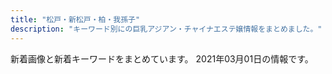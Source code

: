 ```yaml
---
title: "松戸・新松戸・柏・我孫子"
description: "キーワード別にの巨乳アジアン・チャイナエステ嬢情報をまとめました。"
---
```


新着画像と新着キーワードをまとめています。
2021年03月01日の情報です。

<DmmAffiliateIns />
<KeywordTable
  shops={
    [
    {
        "img_links": [
            "http://www.etoile.iesjp.com/images/m-right.jpg",
            "http://www.etoile.iesjp.com/images/m-top02.jpg",
            "http://www.etoile.iesjp.com/files/001-02.jpg",
            "http://www.etoile.iesjp.com/files/004.jpg",
            "http://www.etoile.iesjp.com/files/002-02.jpg",
            "http://www.etoile.iesjp.com/images/call.png",
            "http://www.etoile.iesjp.com/photo_news/upimg/1814960051da973515_0.jpg",
            "http://www.etoile.iesjp.com/images/m-yejiao.jpg",
            "http://www.etoile.iesjp.com/images/m-top-right04.jpg",
            "http://www.etoile.iesjp.com/files/009.jpg",
            "http://www.etoile.iesjp.com/files/003-02.jpg",
            "http://www.etoile.iesjp.com/images/m-head.jpg",
            "http://www.etoile.iesjp.com/images/m-top-right01.jpg",
            "http://www.etoile.iesjp.com/files/008.jpg",
            "http://www.etoile.iesjp.com/images/m-top03.jpg",
            "http://www.etoile.iesjp.com/files/007.jpg",
            "http://www.etoile.iesjp.com/files/005.jpg",
            "http://www.etoile.iesjp.com/files/001.jpg",
            "http://www.etoile.iesjp.com/files/008-02.jpg",
            "http://www.etoile.iesjp.com/files/004-02.jpg",
            "http://www.etoile.iesjp.com/files/006.jpg",
            "http://www.etoile.iesjp.com/images/top-left01.jpg",
            "http://www.etoile.iesjp.com/images/m-top-right03.jpg",
            "http://www.etoile.iesjp.com/images/m-left.jpg",
            "http://www.etoile.iesjp.com/files/003.jpg",
            "http://www.etoile.iesjp.com/files/006-02.jpg",
            "http://www.etoile.iesjp.com/files/002.jpg",
            "http://www.etoile.iesjp.com/files/009-02.jpg",
            "http://www.etoile.iesjp.com/files/007-02.jpg",
            "http://www.etoile.iesjp.com/files/005-02.jpg",
            "http://www.etoile.iesjp.com/images/m-top-right02.jpg"
        ],
        "station": "JR\u67cf\u99c5\u6771\u53e3",
        "keywords": {
            "86": 2,
            "C": 2,
            "87": 10,
            "D": 8,
            "E": 6,
            "88": 4,
            "89": 2,
            "F": 2
        },
        "name": "Etoile\uff5e\u30a8\u30c8\u30ef\u30fc\u30eb",
        "url": "http://www.etoile.iesjp.com/"
    },
    {
        "name": "\u30ed\u30fc\u30e4\u30ea",
        "station": "\u516b\u67f1\u99c5\u5317\u53e3",
        "keywords": {
            "95": 2,
            "93": 1,
            "89": 1,
            "F": 3,
            "D": 2,
            "90": 1,
            "85": 1
        },
        "url": "http://roarii.esmens.com/",
        "img_links": [
            "http://roarii.esmens.com/css/nav/nav-004.png",
            "http://roarii.esmens.com/css/foot-tel.png",
            "http://roarii.esmens.com/css/c001.jpg",
            "http://roarii.esmens.com/css/staff/staff06-b.jpg",
            "http://roarii.esmens.com/css/nav/nav-006.png",
            "http://roarii.esmens.com/css/staff/staff08-a.jpg",
            "http://roarii.esmens.com/css/staff/staff07-b.jpg",
            "http://roarii.esmens.com/css/staff/staff06-c.jpg",
            "http://roarii.esmens.com/css/staff/staff05-b.jpg",
            "http://roarii.esmens.com/css/staff/staff07-a.jpg",
            "http://roarii.esmens.com/css/tel.png",
            "http://roarii.esmens.com/css/staff/staff010-a.jpg",
            "http://roarii.esmens.com/css/topright0002.jpg",
            "http://roarii.esmens.com/css/nav/nav-002.png",
            "http://roarii.esmens.com/css/nav/nav-003.png",
            "http://roarii.esmens.com/css/staff/staff02-a.jpg",
            "http://roarii.esmens.com/css/nav/nav-005.png",
            "http://roarii.esmens.com/css/staff/staff05-a.jpg",
            "http://roarii.esmens.com/css/staff/staff010-b.jpg",
            "http://roarii.esmens.com/css/nav/nav-001.png",
            "http://roarii.esmens.com/css/staff/staff08-b.jpg"
        ]
    },
    {
        "keywords": {},
        "station": "JR\u677e\u6238\u99c5\u897f\u53e3",
        "img_links": [],
        "name": "Abigale\u30fb\u30a2\u30d3\u30ac\u30ec",
        "url": "http://abigale.xyz.mn/"
    },
    {
        "url": "https://heartpeace-mabashi.business.site/",
        "name": "heart Peace \u99ac\u6a4b",
        "keywords": {},
        "station": "JR\u99ac\u6a4b\u99c5\u897f\u53e3",
        "img_links": []
    },
    {
        "name": "\u30d0\u30ca\u30ca",
        "station": "JR\u6211\u5b6b\u5b50\u99c5\u5357\u53e3",
        "url": "http://banana.jpn.cm/",
        "img_links": [],
        "keywords": {}
    },
    {
        "station": "JR\u677e\u6238\u99c5\u897f\u53e3",
        "keywords": {},
        "url": "http://rlx-heal.com/",
        "name": "Amanda",
        "img_links": [
            "http://rlx-heal.com/css/nav/nav-003.jpg",
            "http://rlx-heal.com/staff/sora/01.jpg",
            "http://rlx-heal.com/css/nav/nav-001.jpg",
            "http://rlx-heal.com/css/nav/nav-002.jpg",
            "http://rlx-heal.com/staff/nana/01.jpg",
            "http://rlx-heal.com/staff/mai/01.jpg",
            "http://rlx-heal.com/staff/rina/01.jpg",
            "http://rlx-heal.com/css/top02.jpg",
            "http://rlx-heal.com/css/staff/new.jpg",
            "http://rlx-heal.com/css/staff/up.jpg",
            "http://rlx-heal.com/staff/ai/01.jpg",
            "http://rlx-heal.com/css/nav/nav-004.jpg",
            "http://rlx-heal.com/css/nav/nav-006.jpg",
            "http://rlx-heal.com/css/nav/nav-005.jpg",
            "http://rlx-heal.com/staff/momo/01.jpg",
            "http://rlx-heal.com/css/top-left02.jpg",
            "http://rlx-heal.com/css/top-left0001.jpg",
            "http://rlx-heal.com/css/tel01.png"
        ]
    },
    {
        "url": "http://sakura-sakura.work/",
        "name": "\u3055\u304f\u3089",
        "keywords": {
            "86": 4,
            "85": 2,
            "D": 1,
            "C": 13,
            "83": 2,
            "88": 4,
            "E": 1
        },
        "station": "\u521d\u5bcc\u99c5",
        "img_links": [
            "http://sakura-sakura.work/sp/img/t-a.jpg",
            "http://sakura-sakura.work/sp/img/p3.jpg",
            "http://sakura-sakura.work/img/sta5.jpg",
            "http://sakura-sakura.work/sp/img/p6.jpg",
            "http://sakura-sakura.work/img/st3.jpg",
            "http://sakura-sakura.work/img/st4.jpg",
            "http://sakura-sakura.work/img/st2.jpg",
            "http://sakura-sakura.work/img/mo.png",
            "http://sakura-sakura.work/img/sta2.jpg",
            "http://sakura-sakura.work/img/botton.jpg",
            "http://sakura-sakura.work/sp/img/t-s.jpg",
            "http://sakura-sakura.work/sp/img/p2.jpg",
            "http://sakura-sakura.work/img/fla3.jpg",
            "http://sakura-sakura.work/sp/img/info.jpg",
            "http://sakura-sakura.work/img/sta4.jpg",
            "http://sakura-sakura.work/sp/img/sys.jpg",
            "http://sakura-sakura.work/sp/img/s1.jpg",
            "http://sakura-sakura.work/sp/img/pc.jpg",
            "http://sakura-sakura.work/sp/img/pic.jpg",
            "http://sakura-sakura.work/sp/img/botton.jpg",
            "http://sakura-sakura.work/img/s4.jpg",
            "http://sakura-sakura.work/sp/img/t-o.jpg",
            "http://sakura-sakura.work/sp/img/s4.jpg",
            "http://sakura-sakura.work/sp/img/s6.jpg",
            "http://sakura-sakura.work/sp/img/tel.jpg",
            "http://sakura-sakura.work/img/st6.jpg",
            "http://sakura-sakura.work/sp/img/add.jpg",
            "http://sakura-sakura.work/img/s5.jpg",
            "http://sakura-sakura.work/img/s2.jpg",
            "http://sakura-sakura.work/img/sta3.jpg",
            "http://sakura-sakura.work/sp/img/s2.jpg",
            "http://sakura-sakura.work/img/fla2.jpg",
            "http://sakura-sakura.work/sp/img/s5.jpg",
            "http://sakura-sakura.work/img/sta6.jpg",
            "http://sakura-sakura.work/img/sta1.jpg",
            "http://sakura-sakura.work/img/fla1.jpg",
            "http://sakura-sakura.work/img/s3.jpg",
            "http://sakura-sakura.work/sp/img/cam.jpg",
            "http://sakura-sakura.work/sp/img/t-t.jpg",
            "http://sakura-sakura.work/img/s1.jpg",
            "http://sakura-sakura.work/img/s6.jpg",
            "http://sakura-sakura.work/img/head.jpg",
            "http://sakura-sakura.work/sp/img/tit.jpg",
            "http://sakura-sakura.work/sp/img/t-r.jpg",
            "http://sakura-sakura.work/img/st1.jpg",
            "http://sakura-sakura.work/img/st5.jpg",
            "http://sakura-sakura.work/sp/img/s3.jpg",
            "http://sakura-sakura.work/sp/img/time.jpg"
        ]
    },
    {
        "station": "JR\u677e\u6238\u99c5\u6771\u53e3",
        "img_links": [
            "http://ikoi-teien.info/images/1.jpg",
            "http://ikoi-teien.info/images/tisato.jpg",
            "http://ikoi-teien.info/images/s2.jpg",
            "http://ikoi-teien.info/images/g0.jpg",
            "http://ikoi-teien.info/images/top.jpg",
            "http://ikoi-teien.info/images/g1.jpg",
            "http://ikoi-teien.info/images/a07.jpg",
            "http://ikoi-teien.info/images/s1.jpg",
            "http://ikoi-teien.info/images/zi_staff.png",
            "http://ikoi-teien.info/images/a06.jpg",
            "http://ikoi-teien.info/images/a09.jpg",
            "http://ikoi-teien.info/images/mobile.jpg",
            "http://ikoi-teien.info/images/a10.jpg"
        ],
        "keywords": {
            "C": 8
        },
        "name": "\u61a9\u3044\u306e\u5ead\u5712",
        "url": "http://ikoi-teien.info/"
    },
    {
        "keywords": {},
        "url": "http://raku.est-u.com/",
        "name": "\u697d\u697d",
        "station": "\u516b\u67f1\u99c5",
        "img_links": [
            "http://raku.est-u.com/images/index_07.png",
            "http://raku.est-u.com/images/index_16.png",
            "http://raku.est-u.com/images/index_05.png",
            "http://raku.est-u.com/images/index3_10.png",
            "http://raku.est-u.com/staff/yuri2.jpg",
            "http://raku.est-u.com/images/s1.jpg",
            "http://raku.est-u.com/images/index_10.png",
            "http://raku.est-u.com/staff/aya.jpg",
            "http://raku.est-u.com/images/index_02.png",
            "http://raku.est-u.com/staff/haru.jpg",
            "http://raku.est-u.com/staff/momo.jpg",
            "http://raku.est-u.com/staff/risa.jpg",
            "http://raku.est-u.com/images/index_09.png",
            "http://raku.est-u.com/images/faq.png",
            "http://raku.est-u.com/images/index2_10.png",
            "http://raku.est-u.com/images/index_04.png",
            "http://raku.est-u.com/images/index_15.png",
            "http://raku.est-u.com/staff/haru2.jpg",
            "http://raku.est-u.com/staff/yuri.jpg",
            "http://raku.est-u.com/images/index_11.png",
            "http://raku.est-u.com/images/index_06.png",
            "http://raku.est-u.com/images/s3.jpg",
            "http://raku.est-u.com/images/staff.png",
            "http://raku.est-u.com/images/s2.jpg",
            "http://raku.est-u.com/staff/ai.jpg",
            "http://raku.est-u.com/images/s4.jpg",
            "http://raku.est-u.com/images/index_14.png",
            "http://raku.est-u.com/staff/risa2.jpg",
            "http://raku.est-u.com/images/index_08.png"
        ]
    },
    {
        "station": "\u6d41\u5c71\u304a\u304a\u305f\u304b\u306e\u68ee\u99c5\u897f\u53e3",
        "name": "\u96ea\u306e\u83ef",
        "img_links": [
            "http://yukinohana.iest.jp/images/top/top_03.jpg",
            "http://yukinohana.iest.jp/images/massage/massage_03b.jpg",
            "http://yukinohana.iest.jp/images/home/index_13.jpg",
            "http://yukinohana.iest.jp/images/top/top_01.jpg",
            "http://yukinohana.iest.jp/images/top/top_05.jpg",
            "http://yukinohana.iest.jp/images/home/top.jpg",
            "http://yukinohana.iest.jp/images/staff_image/staff_04a.jpg",
            "http://yukinohana.iest.jp/images/massage/massage_01b.jpg",
            "http://yukinohana.iest.jp/images/massage/massage_02a.jpg",
            "http://yukinohana.iest.jp/images/demo/slider/images/slide2.png",
            "http://yukinohana.iest.jp/images/massage/massage_la.jpg",
            "http://yukinohana.iest.jp/images/staff_image/staff_05a.jpg",
            "http://yukinohana.iest.jp/images/top/top_08.png",
            "http://yukinohana.iest.jp/images/index_page_top.png",
            "http://yukinohana.iest.jp/images/massage/massage_04a.jpg",
            "http://yukinohana.iest.jp/images/staff_image/staff_02a.jpg",
            "http://yukinohana.iest.jp/images/home/index_tel.jpg",
            "http://yukinohana.iest.jp/images/home/index_11.jpg",
            "http://yukinohana.iest.jp/images/massage/massage_02b.jpg",
            "http://yukinohana.iest.jp/images/top/top_04.jpg",
            "http://yukinohana.iest.jp/images/top/top_02.jpg",
            "http://yukinohana.iest.jp/images/demo/slider/images/slide1.png",
            "http://yukinohana.iest.jp/images/staff_image/staff_06a.jpg",
            "http://yukinohana.iest.jp/images/staff/staff_top.png",
            "http://yukinohana.iest.jp/images/massage/massage_03a.jpg",
            "http://yukinohana.iest.jp/images/demo/slider/images/slide3.png",
            "http://yukinohana.iest.jp/images/top/top_06.jpg",
            "http://yukinohana.iest.jp/images/massage/massage_01a.jpg",
            "http://yukinohana.iest.jp/images/staff_one/staff_ba.png",
            "http://yukinohana.iest.jp/images/massage/massage_04b.jpg",
            "http://yukinohana.iest.jp/images/staff_image/staff_03a.jpg"
        ],
        "url": "http://yukinohana.iest.jp/",
        "keywords": {}
    },
    {
        "img_links": [
            "http://www.chiba-0002.xyz/img/ttl-02.png",
            "http://www.chiba-0002.xyz/img/bnr02.jpg",
            "http://www.chiba-0002.xyz/img/img-txt-01.png",
            "http://www.chiba-0002.xyz/img/girls03.jpg",
            "http://www.chiba-0002.xyz/img/img3.jpg",
            "http://www.chiba-0002.xyz/img/girls02.jpg",
            "http://www.chiba-0002.xyz/img/ttl-01.png",
            "http://www.chiba-0002.xyz/img/girls01.jpg",
            "http://www.chiba-0002.xyz/img/bnr01.jpg",
            "http://www.chiba-0002.xyz/img/img1.jpg",
            "http://www.chiba-0002.xyz/img/ttl-04.png",
            "http://www.chiba-0002.xyz/img/img2.jpg",
            "http://www.chiba-0002.xyz/img/ttl-03.png"
        ],
        "keywords": {},
        "name": "L.A\u30de\u30c3\u30b5\u30fc\u30b8",
        "url": "http://www.chiba-0002.xyz/",
        "station": "JR\u67cf\u99c5\u6771\u53e3"
    },
    {
        "name": "\u30d5\u30a7\u30a2\u30ea-\u30c6\u30fc\u30eb",
        "img_links": [
            "http://koukoku.xyz/fairy/images/call.png",
            "http://koukoku.xyz/fairy/css/staff/staff0004-b.png",
            "http://koukoku.xyz/fairy/css/foot01.jpg",
            "http://koukoku.xyz/fairy/css/m-head03.jpg",
            "http://koukoku.xyz/fairy/css/staff/staff005-b.png",
            "http://koukoku.xyz/fairy/css/staff/staff0002-a.png",
            "http://koukoku.xyz/fairy/css/staff/staff0003-b.png",
            "http://koukoku.xyz/fairy/css/staff/staff07-a.png",
            "http://koukoku.xyz/fairy/css/m-top004.jpg",
            "http://koukoku.xyz/fairy/css/staff/staff006-b.png",
            "http://koukoku.xyz/fairy/css/cam-01.jpg"
        ],
        "station": "JR\u65b0\u516b\u67f1\u99c5",
        "url": "http://koukoku.xyz/fairy/",
        "keywords": {
            "91": 1,
            "C": 1,
            "85": 2,
            "F": 3,
            "90": 2,
            "D": 2,
            "95": 1
        }
    },
    {
        "url": "http://melpomene-est.xyz/",
        "name": "\u30d0\u30cb\u30e9\u30a2\u30a4\u30b9",
        "img_links": [
            "http://melpomene-est.xyz/images/cg07.jpg",
            "http://melpomene-est.xyz/images/b1.jpg",
            "http://melpomene-est.xyz/images/b6.jpg",
            "http://melpomene-est.xyz/images/cg03.jpg",
            "http://melpomene-est.xyz/images/cg02.jpg",
            "http://melpomene-est.xyz/images/cg10.jpg",
            "http://melpomene-est.xyz/images/b2.jpg",
            "http://melpomene-est.xyz/images/cg05.jpg",
            "http://melpomene-est.xyz/images/b3.jpg",
            "http://melpomene-est.xyz/images/roser.png",
            "http://melpomene-est.xyz/images/cg08.jpg",
            "http://melpomene-est.xyz/images/b4.jpg",
            "http://melpomene-est.xyz/images/cg01.jpg",
            "http://melpomene-est.xyz/images/cg06.jpg",
            "http://melpomene-est.xyz/images/b5.jpg",
            "http://melpomene-est.xyz/images/tel.png",
            "http://melpomene-est.xyz/images/rosel.png"
        ],
        "keywords": {
            "86": 39
        },
        "station": "JR\u5357\u67cf\u99c5\u897f\u53e3"
    },
    {
        "name": "\u60a0\u697d",
        "img_links": [
            "http://sora.jpn.cm/images/s_info.png",
            "http://sora.jpn.cm/images/room4.jpg",
            "http://sora.jpn.cm/images/mobile.jpg",
            "http://sora.jpn.cm/images/room3.jpg",
            "http://sora.jpn.cm/images/top.png",
            "http://sora.jpn.cm/photos/sites/31/2020/10/2020102911355577.jpg",
            "http://sora.jpn.cm/images/s_staff.jpg",
            "http://sora.jpn.cm/images/1.jpg",
            "http://sora.jpn.cm/photos/sites/31/2020/09/2020091914553512.jpg",
            "http://sora.jpn.cm/images/3.jpg",
            "http://sora.jpn.cm/photos/sites/31/2020/10/2020102911354122.jpg",
            "http://sora.jpn.cm/images/room1.jpg",
            "http://sora.jpn.cm/photos/sites/31/2020/10/2020102911360879.jpg",
            "http://sora.jpn.cm/images/room2.jpg",
            "http://sora.jpn.cm/images/s_link.jpg",
            "http://sora.jpn.cm/images/2.jpg",
            "http://sora.jpn.cm/images/line1.png",
            "http://sora.jpn.cm/images/4.jpg"
        ],
        "url": "http://sora.jpn.cm/",
        "station": "JR\u5317\u677e\u6238\u99c5\u6771\u53e3",
        "keywords": {
            "86": 5,
            "C": 12,
            "85": 15,
            "D": 20
        }
    },
    {
        "url": "http://silent-wall.xyz.mn/",
        "keywords": {
            "88": 1,
            "86": 8,
            "C": 29,
            "D": 13,
            "E": 1,
            "83": 1,
            "85": 3,
            "87": 5
        },
        "station": "JR\u67cf\u99c5\u6771\u53e3",
        "name": "\u30b5\u30a4\u30ec\u30f3\u30c8\u30a6\u30a9\u30fc\u30eb",
        "img_links": [
            "http://silent-wall.xyz.mn/images/mail.jpg",
            "http://silent-wall.xyz.mn/photos/sites/26/2019/05/2019052619312725.jpg",
            "http://silent-wall.xyz.mn/images/top.jpg",
            "http://silent-wall.xyz.mn/photos/sites/26/2019/05/2019051213110435.jpg",
            "http://silent-wall.xyz.mn/images/room2.jpg",
            "http://silent-wall.xyz.mn/photos/sites/26/2019/06/2019062912023976.jpg",
            "http://silent-wall.xyz.mn/photos/sites/26/2020/10/2020101116211538.jpg",
            "http://silent-wall.xyz.mn/photos/sites/26/2019/11/2019110209065231.jpg",
            "http://silent-wall.xyz.mn/photos/sites/26/2019/06/2019061012562797.jpg",
            "http://silent-wall.xyz.mn/images/room4.jpg",
            "http://silent-wall.xyz.mn/photos/sites/26/2019/06/2019061013003011.jpg",
            "http://silent-wall.xyz.mn/images/tu.jpg",
            "http://silent-wall.xyz.mn/photos/sites/26/2019/06/2019060819212459.jpg",
            "http://silent-wall.xyz.mn/images/nbj3.jpg",
            "http://silent-wall.xyz.mn/photos/sites/26/2019/06/2019061013003626.jpg",
            "http://silent-wall.xyz.mn/photos/sites/26/2019/07/201907251103550.jpg",
            "http://silent-wall.xyz.mn/images/nei1-3.jpg",
            "http://silent-wall.xyz.mn/photos/sites/26/2020/09/2020091911085692.jpg",
            "http://silent-wall.xyz.mn/photos/sites/26/2019/11/2019112610413055.jpg",
            "http://silent-wall.xyz.mn/images/pick.jpg",
            "http://silent-wall.xyz.mn/images/nbj1.jpg",
            "http://silent-wall.xyz.mn/images/room1.jpg",
            "http://silent-wall.xyz.mn/images/mobile.jpg",
            "http://silent-wall.xyz.mn/images/news.jpg",
            "http://silent-wall.xyz.mn/images/room3.jpg",
            "http://silent-wall.xyz.mn/photos/sites/26/2019/01/2019010421363971.jpeg",
            "http://silent-wall.xyz.mn/photos/sites/26/2021/02/2021022712521855.jpg",
            "http://silent-wall.xyz.mn/photos/sites/26/2019/06/2019061616372934.jpg",
            "http://silent-wall.xyz.mn/photos/sites/26/2019/06/2019060812033719.jpg",
            "http://silent-wall.xyz.mn/images/s_staff.jpg",
            "http://silent-wall.xyz.mn/photos/sites/26/2019/06/2019061112474010.jpg",
            "http://silent-wall.xyz.mn/photos/sites/26/2019/05/2019052619312840.jpg",
            "http://silent-wall.xyz.mn/photos/sites/26/2021/02/2021021812054752.jpg",
            "http://silent-wall.xyz.mn/photos/sites/26/2019/05/201905121311038.jpg",
            "http://silent-wall.xyz.mn/images/bj1.jpg",
            "http://silent-wall.xyz.mn/images/bj3.jpg",
            "http://silent-wall.xyz.mn/photos/sites/26/2019/06/2019060814103073.jpg",
            "http://silent-wall.xyz.mn/photos/sites/26/2019/05/2019061013025963.jpg"
        ]
    },
    {
        "url": "https://koyuki-room.ests.jp/",
        "name": "\u5c0f\u96ea\u306e\u90e8\u5c4b",
        "keywords": {
            "86": 4,
            "D": 8,
            "87": 4,
            "C": 11
        },
        "img_links": [
            "https://koyuki-room.ests.jp/images/pagetop.png",
            "https://koyuki-room.ests.jp/images/ac5.jpg",
            "https://koyuki-room.ests.jp/images/service2.jpg",
            "https://koyuki-room.ests.jp/images/sp_img_teaser.jpg",
            "https://koyuki-room.ests.jp/images/ac4.jpg",
            "https://koyuki-room.ests.jp/photos/sites/77/2020/11/202011110732216.jpg",
            "https://koyuki-room.ests.jp/images/sp_mainimg.jpg",
            "https://koyuki-room.ests.jp/images/service3.jpg",
            "https://koyuki-room.ests.jp/images/ac1.jpg",
            "https://koyuki-room.ests.jp/images/ac2.jpg",
            "https://koyuki-room.ests.jp/images/img_teaser.jpg",
            "https://koyuki-room.ests.jp/images/ac3.jpg",
            "https://koyuki-room.ests.jp/images/service4.jpg",
            "https://koyuki-room.ests.jp/photos/sites/77/2020/11/2020111107322026.jpg",
            "https://koyuki-room.ests.jp/images/mainimg.jpg",
            "https://koyuki-room.ests.jp/images/service1.jpg"
        ],
        "station": "JR\u677e\u6238\u99c5\u897f\u53e3"
    },
    {
        "keywords": {
            "C": 21,
            "86": 7,
            "E": 2,
            "D": 7,
            "88": 1,
            "84": 2,
            "87": 2,
            "F": 1
        },
        "url": "http://rosesea.info/",
        "name": "Rose Sea",
        "station": "JR\u65b0\u677e\u6238\u99c5",
        "img_links": [
            "http://rosesea.info/i/img/sta11.jpg",
            "http://rosesea.info/i/img/sta5.jpg",
            "http://rosesea.info/img/s13.jpg",
            "http://rosesea.info/img/sta13.jpg",
            "http://rosesea.info/img/sta8.jpg",
            "http://rosesea.info/img/st10.jpg",
            "http://rosesea.info/i/img/sta12.jpg",
            "http://rosesea.info/img/st9.jpg",
            "http://rosesea.info/i/img/sta10.jpg",
            "http://rosesea.info/img/sta7.jpg",
            "http://rosesea.info/img/sta1.jpg",
            "http://rosesea.info/img/st1.jpg",
            "http://rosesea.info/i/img/sta9.jpg",
            "http://rosesea.info/img/s5.jpg",
            "http://rosesea.info/img/st6.jpg",
            "http://rosesea.info/i/img/sta2.jpg",
            "http://rosesea.info/i/img/sta8.jpg",
            "http://rosesea.info/img/st13.jpg",
            "http://rosesea.info/img/st11.jpg",
            "http://rosesea.info/img/sta11.jpg",
            "http://rosesea.info/img/st05.jpg",
            "http://rosesea.info/i/img/r3.jpg",
            "http://rosesea.info/i/img/r1.jpg",
            "http://rosesea.info/i/img/sta7.jpg",
            "http://rosesea.info/i/img/sta1.jpg",
            "http://rosesea.info/i/img/r2.jpg",
            "http://rosesea.info/img/s8.jpg",
            "http://rosesea.info/i/img/sta6.jpg",
            "http://rosesea.info/img/st3.jpg",
            "http://rosesea.info/img/sta12.jpg",
            "http://rosesea.info/img/sta10.jpg",
            "http://rosesea.info/i/img/sta4.jpg",
            "http://rosesea.info/img/st12.jpg",
            "http://rosesea.info/img/s10.jpg",
            "http://rosesea.info/img/s11.jpg",
            "http://rosesea.info/img/sta5.jpg",
            "http://rosesea.info/img/sta6.jpg",
            "http://rosesea.info/img/st7.jpg",
            "http://rosesea.info/img/s7.jpg",
            "http://rosesea.info/img/sta3.jpg",
            "http://rosesea.info/img/st5.jpg",
            "http://rosesea.info/img/st8.jpg",
            "http://rosesea.info/img/mo.png",
            "http://rosesea.info/img/s9.jpg",
            "http://rosesea.info/img/s6.jpg",
            "http://rosesea.info/img/sta9.jpg",
            "http://rosesea.info/i/img/sta13.jpg",
            "http://rosesea.info/i/img/r4.jpg",
            "http://rosesea.info/i/img/acc.jpg",
            "http://rosesea.info/img/st4.jpg",
            "http://rosesea.info/i/img/sta3.jpg",
            "http://rosesea.info/img/botton.jpg",
            "http://rosesea.info/img/s12.jpg",
            "http://rosesea.info/img/sta4.jpg",
            "http://rosesea.info/img/r9.jpg",
            "http://rosesea.info/img/fla.jpg"
        ]
    },
    {
        "station": "JR\u67cf\u99c5\u6771\u53e3",
        "keywords": {
            "87": 5,
            "D": 19,
            "E": 2,
            "86": 8,
            "85": 6,
            "C": 32,
            "84": 1
        },
        "url": "http://cucura.jpn.cm/",
        "img_links": [
            "http://cucura.jpn.cm/photos/sites/38/2020/07/2020072712304399.jpg",
            "http://cucura.jpn.cm/images/s_news.jpg",
            "http://cucura.a1.ies.bz/upload/sites/38/2021/02/2021022313322835.jpg",
            "http://cucura.jpn.cm/photos/sites/38/2019/01/2019011118544314.jpg",
            "http://cucura.jpn.cm/photos/sites/38/2019/06/2019061810373645.jpg",
            "http://cucura.jpn.cm/photos/sites/38/2021/02/2021022712463364.jpg",
            "http://cucura.jpn.cm/photos/sites/38/2020/08/202008121022473.jpg",
            "http://cucura.jpn.cm/images/top.png",
            "http://cucura.jpn.cm/photos/sites/38/2020/06/2020091814003142.jpg",
            "http://cucura.jpn.cm/photos/sites/38/2019/01/2019011118544338.jpg",
            "http://cucura.jpn.cm/photos/sites/38/2020/04/2020040410210785.jpg",
            "http://cucura.jpn.cm/images/mobile.jpg",
            "http://cucura.jpn.cm/photos/sites/38/2020/08/202008021048430.jpg",
            "http://cucura.jpn.cm/photos/sites/38/2019/06/2019061818212964.jpg",
            "http://cucura.jpn.cm/images/room3.jpg",
            "http://cucura.jpn.cm/photos/sites/38/2019/01/2019011118544320.jpg",
            "http://cucura.jpn.cm/photos/sites/38/2020/10/2020101017351457.jpg",
            "http://cucura.a1.ies.bz/upload/sites/38/2021/02/2021022712463364.jpg",
            "http://cucura.jpn.cm/photos/sites/38/2021/02/2021022313322835.jpg",
            "http://cucura.jpn.cm/photos/sites/38/2020/11/2020111613351458.jpg",
            "http://cucura.jpn.cm/photos/sites/38/2019/06/2019061911111315.jpg",
            "http://cucura.jpn.cm/images/staff_bj3.jpg",
            "http://cucura.jpn.cm/photos/sites/38/2020/06/2020061614532971.jpg",
            "http://cucura.jpn.cm/images/room1.jpg",
            "http://cucura.jpn.cm/images/s_link.jpg",
            "http://cucura.jpn.cm/photos/sites/38/2019/01/201901111854428.jpg",
            "http://cucura.jpn.cm/photos/sites/38/2020/04/2020042818525231.jpg",
            "http://cucura.jpn.cm/photos/sites/38/2019/01/2019011118544192.jpg",
            "http://cucura.jpn.cm/photos/sites/38/2020/09/2020092417191484.jpg",
            "http://cucura.jpn.cm/photos/sites/38/2019/01/2019011118544274.jpg",
            "http://cucura.jpn.cm/images/room2.jpg",
            "http://cucura.jpn.cm/images/room4.jpg",
            "http://cucura.jpn.cm/photos/sites/38/2020/11/2020110412483410.jpg",
            "http://cucura.jpn.cm/images/nbj3.jpg",
            "http://cucura.jpn.cm/photos/sites/38/2020/05/2020051915203340.jpg",
            "http://cucura.jpn.cm/images/s_staff.jpg",
            "http://cucura.jpn.cm/photos/sites/38/2020/06/2020061212481651.jpg"
        ],
        "name": "Cucura \uff5e\u30ad\u30e5\u30ad\u30e5\u30e9\uff5e"
    },
    {
        "station": "JR\u65b0\u677e\u6238\u99c5\u6771\u53e3",
        "url": "https://js.uouono.com/",
        "name": "\u30b8\u30e3\u30b9\u30df\u30f3",
        "keywords": {},
        "img_links": []
    },
    {
        "keywords": {},
        "url": "https://sumire08.com/",
        "img_links": [
            "https://sumire08.com/wp-content/uploads/2019/07/S__4423702-160x90.jpg",
            "https://sumire08.com/wp-content/uploads/2020/11/ACE363F2-F98D-48C1-84E6-EC0D7CEFEC29-620x1024.jpeg",
            "https://sumire08.com/wp-content/uploads/2020/09/619B0F47-FB65-4ABE-8732-303480020B26-160x90.jpeg",
            "https://sumire08.com/wp-content/uploads/2021/02/F2D863A4-740C-4A8B-A589-15238A9C317D-585x1024.jpeg",
            "https://sumire08.com/wp-content/uploads/2019/03/5BF21ED1-6E3F-40F5-90F5-AFF002B0F4D1.jpeg",
            "https://sumire08.com/wp-content/uploads/2019/03/\u30ab\u30e9\u30e0\u5185-160x90.jpg",
            "https://sumire08.com/wp-content/uploads/2021/03/BEAB89DD-36A4-430C-86AF-25C6D5175B56.png",
            "https://sumire08.com/wp-content/uploads/2019/06/EB745AF9-1651-4266-B473-E84442AAE4A6-120x68.jpeg",
            "https://sumire08.com/wp-content/uploads/2019/07/56009B85-F870-4B3B-9FF8-21CD8C0EC755-160x90.jpeg",
            "https://sumire08.com/wp-content/uploads/2019/09/\u30e1\u30a4\u30f3\u30b9\u30e9\u30a4\u30c0\u30fc\u30a4\u30e1\u30fc\u30b8\u4e2d\u5fc32.jpg",
            "https://sumire08.com/wp-content/themes/cocoon-master/images/no-image-320.png",
            "https://sumire08.com/wp-content/uploads/2020/09/44A30A8D-E1A7-479A-BDD3-B7EAC5E292BD-614x1024.jpeg",
            "https://sumire08.com/wp-content/uploads/2019/03/8061AAED-5A22-454C-9644-258D4AAA56D9.jpeg",
            "https://sumire08.com/wp-content/uploads/2019/09/top_03.jpg",
            "https://sumire08.com/wp-content/uploads/2019/06/FA1314BC-C8A1-428B-A668-A693A8969285-160x90.jpeg",
            "https://sumire08.com/wp-content/uploads/2019/03/224063FF-898A-4D82-B12F-A4D2C69E0C3F.jpeg",
            "https://sumire08.com/wp-content/uploads/2019/06/88DA8E06-DC87-471F-97D2-9B35F6C1EAF9-120x68.jpeg",
            "https://sumire08.com/wp-content/uploads/2019/04/2273563C-B96C-4F4F-96A6-F02AA3E97574-160x90.jpeg",
            "https://sumire08.com/wp-content/uploads/2019/07/0198D22C-A5E9-448B-8246-2D1FD87415E9-120x68.jpeg",
            "https://sumire08.com/wp-content/uploads/2019/03/bk004-1.jpg",
            "https://sumire08.com/wp-content/uploads/2020/09/C4AAD404-2CE0-491A-A0AB-7658AD4D3871-320x180.jpeg",
            "https://sumire08.com/wp-content/uploads/2019/03/GK061_350A.jpg",
            "https://sumire08.com/wp-content/uploads/2019/06/FA1314BC-C8A1-428B-A668-A693A8969285.jpeg",
            "https://sumire08.com/wp-content/uploads/2019/09/\u30b3\u30f3\u30c6\u30f3\u30c41A.jpg",
            "https://sumire08.com/wp-content/uploads/2020/09/91D13174-8B74-4941-BB54-8F2BD086B680-160x90.jpeg",
            "https://sumire08.com/wp-content/uploads/2019/04/S__1425425-160x90.jpg",
            "https://sumire08.com/wp-content/uploads/2019/11/144EB8A6-C0BD-469C-A92E-9B06ED8B45C4-160x90.jpeg",
            "https://sumire08.com/wp-content/uploads/2019/03/AF856AB1-4F49-4CF8-B4DF-B0C333520A91-160x90.jpeg",
            "https://sumire08.com/wp-content/uploads/2019/03/859E09EF-886F-4C35-B000-A366C2B292EC.jpeg",
            "https://sumire08.com/wp-content/uploads/2019/07/1B69056E-3F5C-4E99-8B7F-71E6004F2AB9-160x90.jpeg",
            "https://sumire08.com/wp-content/uploads/2019/03/AF856AB1-4F49-4CF8-B4DF-B0C333520A91-120x68.jpeg",
            "https://sumire08.com/wp-content/uploads/2020/09/83419704-8AFB-4BAF-B5EC-E2B52BD5DF7C-160x90.jpeg",
            "https://sumire08.com/wp-content/uploads/2019/06/4D842BE5-A516-461E-84CF-083FDE3D5314-160x90.jpeg",
            "https://sumire08.com/wp-content/uploads/2019/03/1150EB8A-7284-4825-AF6E-AAD665667452.jpeg",
            "https://sumire08.com/wp-content/uploads/2020/09/DC01A3CA-FF4D-4AC3-8B2E-1519635952C3-120x68.jpeg",
            "https://sumire08.com/wp-content/uploads/2020/09/25417438-E741-4545-8F8C-7CDFA7B1999B-160x90.jpeg",
            "https://sumire08.com/wp-content/uploads/2019/07/0198D22C-A5E9-448B-8246-2D1FD87415E9-160x90.jpeg",
            "https://sumire08.com/wp-content/uploads/2019/06/88DA8E06-DC87-471F-97D2-9B35F6C1EAF9-160x90.jpeg",
            "https://sumire08.com/wp-content/uploads/2020/09/DC01A3CA-FF4D-4AC3-8B2E-1519635952C3.jpeg",
            "https://sumire08.com/wp-content/uploads/2019/03/\u30ab\u30e9\u30e0\u51852.jpg",
            "https://sumire08.com/wp-content/uploads/2019/03/21E4A043-87C3-4B75-895F-E0FBDC8E99A9.jpeg",
            "https://sumire08.com/wp-content/uploads/2021/02/C0F3F85E-674A-4FAF-A7A0-9102881BF705-320x180.jpeg",
            "https://sumire08.com/wp-content/uploads/2019/04/S__1425426-160x90.jpg",
            "https://sumire08.com/wp-content/uploads/2019/03/flower-back1049-120x68.jpg",
            "https://sumire08.com/wp-content/uploads/2019/03/115B6666-0EEA-400C-8F3B-1DAD25D44641-160x90.jpeg",
            "https://sumire08.com/wp-content/uploads/2021/03/BEAB89DD-36A4-430C-86AF-25C6D5175B56-240x180.png",
            "https://sumire08.com/wp-content/uploads/2020/09/83419704-8AFB-4BAF-B5EC-E2B52BD5DF7C-120x68.jpeg",
            "https://sumire08.com/wp-content/uploads/2019/09/\u30e2\u30d0\u30a4\u30eb\u7528\u30b9\u30e9\u30a4\u30c0\u30fc\u30a4\u30e1\u30fc\u30b8\u4e2d\u5fc31.jpg",
            "https://sumire08.com/wp-content/uploads/2019/06/FAC1DEBE-4029-4907-928C-E59005546A98-160x90.jpeg",
            "https://sumire08.com/wp-content/uploads/2019/09/\u30e2\u30d0\u30a4\u30eb\u7528\u30b9\u30e9\u30a4\u30c0\u30fc\u30a4\u30e1\u30fc\u30b8\u4e2d\u5fc32.jpg",
            "https://sumire08.com/wp-content/uploads/2020/09/898DFBCC-F518-4ADA-8E86-C6273285E9FE.jpeg",
            "https://sumire08.com/wp-content/uploads/2020/09/74EB8777-E396-43D8-8098-FFF449CF98DB-644x1024.jpeg",
            "https://sumire08.com/wp-content/uploads/2019/09/\u3086\u306a.jpg",
            "https://sumire08.com/wp-content/uploads/2020/09/DC01A3CA-FF4D-4AC3-8B2E-1519635952C3-320x180.jpeg",
            "https://sumire08.com/wp-content/uploads/2020/09/C4DE7C44-6432-4BEF-963C-6B836897424D-160x90.jpeg",
            "https://sumire08.com/wp-content/uploads/2020/02/6BF2E039-EC6F-44C1-AB74-DE9051AEAC7D-160x90.jpeg",
            "https://sumire08.com/wp-content/uploads/2019/10/image-160x90.png",
            "https://sumire08.com/wp-content/uploads/2020/09/898DFBCC-F518-4ADA-8E86-C6273285E9FE-320x180.jpeg",
            "https://sumire08.com/wp-content/uploads/2019/04/321B3864-B704-4F0A-90DA-22A3998EA845-160x90.jpeg",
            "https://sumire08.com/wp-content/uploads/2019/07/1B69056E-3F5C-4E99-8B7F-71E6004F2AB9-300x200.jpeg",
            "https://sumire08.com/wp-content/uploads/2020/09/DC01A3CA-FF4D-4AC3-8B2E-1519635952C3-160x90.jpeg",
            "https://sumire08.com/wp-content/uploads/2019/07/7943C345-8E51-4754-AF40-23E662FA98A7-160x90.jpeg",
            "https://sumire08.com/wp-content/uploads/2020/09/26A536F1-D971-4250-B6B1-462478AF073D-160x90.jpeg",
            "https://sumire08.com/wp-content/uploads/2019/05/S__2785294-160x90.jpg",
            "https://sumire08.com/wp-content/uploads/2019/07/56009B85-F870-4B3B-9FF8-21CD8C0EC755-300x195.jpeg",
            "https://sumire08.com/wp-content/uploads/2020/09/C4AAD404-2CE0-491A-A0AB-7658AD4D3871-160x90.jpeg",
            "https://sumire08.com/wp-content/uploads/2019/04/S__1425425-120x68.jpg",
            "https://sumire08.com/wp-content/uploads/2019/03/gahag-0115202049.jpg",
            "https://sumire08.com/wp-content/uploads/2019/09/12791E13-31BE-4C40-A77F-A967E5FB1622.jpeg",
            "https://sumire08.com/wp-content/uploads/2019/04/056E9668-8936-4183-9339-0EC56BB0B591.jpeg",
            "https://sumire08.com/wp-content/uploads/2020/09/898DFBCC-F518-4ADA-8E86-C6273285E9FE-160x90.jpeg",
            "https://sumire08.com/wp-content/uploads/2019/09/22C5211A-5CE9-4FF7-9597-C84C6EC9D2C3.jpeg",
            "https://sumire08.com/wp-content/themes/cocoon-master/images/no-image-160.png",
            "https://sumire08.com/wp-content/uploads/2019/09/\u30e2\u30d0\u30a4\u30eb\u7528\u30b9\u30e9\u30a4\u30c0\u30fcb-1.jpg",
            "https://sumire08.com/wp-content/uploads/2019/03/B6BB0A08-2659-4F1B-BCF6-F5FE2B6F3701.jpeg",
            "https://sumire08.com/wp-content/uploads/2019/03/4EBE579C-CE3E-4804-8620-E11E8D58FB25.jpeg",
            "https://sumire08.com/wp-content/uploads/2019/03/main1920-2-160x90.jpg",
            "https://sumire08.com/wp-content/uploads/2019/05/S__2785293.jpg",
            "https://sumire08.com/wp-content/uploads/2020/09/92477948-FF9B-45E6-9332-B09153F1CC19-160x90.jpeg",
            "https://sumire08.com/wp-content/uploads/2021/03/BEAB89DD-36A4-430C-86AF-25C6D5175B56-120x68.png",
            "https://sumire08.com/wp-content/uploads/2019/09/\u30e2\u30d0\u30a4\u30eb\u7528\u30b9\u30e9\u30a4\u30c0\u30fc\u30a4\u30e1\u30fc\u30b8\u4e2d\u5fc31-700x400.jpg",
            "https://sumire08.com/wp-content/uploads/2019/03/main1920-1-120x68.jpg",
            "https://sumire08.com/wp-content/uploads/2019/04/S__1425426.jpg",
            "https://sumire08.com/wp-content/uploads/2019/03/AF65B64C-99C1-4847-BF54-54CAEBB2E70D-160x90.jpeg",
            "https://sumire08.com/wp-content/uploads/2019/09/EB42FB7E-BD9E-4F28-9D22-7A60CCAA617C.jpeg",
            "https://sumire08.com/wp-content/uploads/2019/03/main1920-1-160x90.jpg",
            "https://sumire08.com/wp-content/uploads/2019/09/325878A1-1C55-49AC-8BD6-C53B3C6D76D0.jpeg",
            "https://sumire08.com/wp-content/uploads/2019/07/WeChat-Image_20190726200941.jpg",
            "https://sumire08.com/wp-content/uploads/2020/09/83419704-8AFB-4BAF-B5EC-E2B52BD5DF7C-320x180.jpeg",
            "https://sumire08.com/wp-content/uploads/2020/09/92477948-FF9B-45E6-9332-B09153F1CC19-120x68.jpeg",
            "https://sumire08.com/wp-content/uploads/2020/09/92477948-FF9B-45E6-9332-B09153F1CC19-320x180.jpeg",
            "https://sumire08.com/wp-content/uploads/2019/03/GK035_350A.jpg",
            "https://sumire08.com/wp-content/uploads/2019/06/EB745AF9-1651-4266-B473-E84442AAE4A6-160x90.jpeg",
            "https://sumire08.com/wp-content/uploads/2019/07/836D4D0B-3584-48E2-960E-AEDE1593D320.jpeg",
            "https://sumire08.com/wp-content/uploads/2020/09/898DFBCC-F518-4ADA-8E86-C6273285E9FE-120x68.jpeg"
        ],
        "name": "\u3059\u307f\u308c",
        "station": "JR\u65b0\u677e\u6238\u99c5"
    },
    {
        "img_links": [
            "http://www.mens-mizuki.com/files/087-02.jpg",
            "http://www.mens-mizuki.com/files/0129-02.jpg",
            "http://www.mens-mizuki.com/files/016.jpg",
            "http://www.mens-mizuki.com/files/001.jpg",
            "http://www.mens-mizuki.com/files/013.jpg",
            "http://www.mens-mizuki.com/files/0134.jpg",
            "http://www.mens-mizuki.com/files/107.jpg",
            "http://www.mens-mizuki.com/files/092-02.jpg",
            "http://www.mens-mizuki.com/files/108.jpg",
            "http://www.mens-mizuki.com/files/013-02.jpg",
            "http://www.mens-mizuki.com/images/mobile.jpg",
            "http://www.mens-mizuki.com/files/021-02.jpg",
            "http://www.mens-mizuki.com/files/009.jpg",
            "http://www.mens-mizuki.com/images/s_link.png",
            "http://www.mens-mizuki.com/files/089-02.jpg",
            "http://www.mens-mizuki.com/images/s_news.png",
            "http://www.mens-mizuki.com/files/0126.jpg",
            "http://www.mens-mizuki.com/files/080.jpg",
            "http://www.mens-mizuki.com/files/080-02.jpg",
            "http://www.mens-mizuki.com/files/105-02.jpg",
            "http://www.mens-mizuki.com/files/0130.jpg",
            "http://www.mens-mizuki.com/files/0129.jpg",
            "http://www.mens-mizuki.com/files/0130-02.jpg",
            "http://www.mens-mizuki.com/files/081.jpg",
            "http://www.mens-mizuki.com/files/021.jpg",
            "http://www.mens-mizuki.com/files/0136.jpg",
            "http://www.mens-mizuki.com/files/0137-02.jpg",
            "http://www.mens-mizuki.com/files/081-02.jpg",
            "http://www.mens-mizuki.com/files/0137.jpg",
            "http://www.mens-mizuki.com/files/0126-02.jpg",
            "http://www.mens-mizuki.com/images/s_mobile.png",
            "http://www.mens-mizuki.com/images/top02.jpg",
            "http://www.mens-mizuki.com/files/001-02.jpg",
            "http://www.mens-mizuki.com/files/111.jpg",
            "http://www.mens-mizuki.com/images/nbj3.jpg",
            "http://www.mens-mizuki.com/files/002.jpg",
            "http://www.mens-mizuki.com/files/094.jpg",
            "http://www.mens-mizuki.com/files/105.jpg",
            "http://www.mens-mizuki.com/files/089.jpg",
            "http://www.mens-mizuki.com/images/top01.jpg",
            "http://www.mens-mizuki.com/images/s_pick.png",
            "http://www.mens-mizuki.com/files/108-02.jpg",
            "http://www.mens-mizuki.com/images/girl-z2.jpg",
            "http://www.mens-mizuki.com/files/079.jpg",
            "http://www.mens-mizuki.com/files/022.jpg",
            "http://www.mens-mizuki.com/files/022-02.jpg",
            "http://www.mens-mizuki.com/files/002-02.jpg",
            "http://www.mens-mizuki.com/files/0133-02.jpg",
            "http://www.mens-mizuki.com/files/079-02.jpg",
            "http://www.mens-mizuki.com/files/016-02.jpg",
            "http://www.mens-mizuki.com/files/111-02.jpg",
            "http://www.mens-mizuki.com/files/092.jpg",
            "http://www.mens-mizuki.com/files/107-02.jpg",
            "http://www.mens-mizuki.com/images/s_staff.png",
            "http://www.mens-mizuki.com/files/0133.jpg",
            "http://www.mens-mizuki.com/files/0136-02.jpg",
            "http://www.mens-mizuki.com/files/0134-02.jpg",
            "http://www.mens-mizuki.com/files/094-02.jpg",
            "http://www.mens-mizuki.com/images/girl-z1.jpg",
            "http://www.mens-mizuki.com/files/009-02.jpg",
            "http://www.mens-mizuki.com/files/087.jpg"
        ],
        "url": "http://www.mens-mizuki.com/",
        "name": "U\uff06Me",
        "keywords": {
            "88": 4,
            "D": 30,
            "87": 14,
            "C": 49,
            "85": 10,
            "84": 2,
            "86": 16,
            "E": 2
        },
        "station": "JR\u677e\u6238\u99c5\u6771\u53e3"
    },
    {
        "station": "JR\u6211\u5b6b\u5b50\u99c5\u5357\u53e3",
        "keywords": {},
        "name": "\u697d\u697d",
        "img_links": [
            "http://www.rakuraku-abiko.xyz/images/index-tiba_07.jpg",
            "http://www.rakuraku-abiko.xyz/images/index-tiba_13.jpg",
            "http://www.rakuraku-abiko.xyz/images/nav/nav-job.jpg",
            "http://www.rakuraku-abiko.xyz/images/index-tiba_10.jpg",
            "http://www.rakuraku-abiko.xyz/images/nav/nav-staff.jpg",
            "http://www.rakuraku-abiko.xyz/images/staff/eri.jpg",
            "http://www.rakuraku-abiko.xyz/images/index-tiba_02.jpg",
            "http://www.rakuraku-abiko.xyz/images/staff/nana.jpg",
            "http://www.rakuraku-abiko.xyz/images/staff/staff.jpg",
            "http://www.rakuraku-abiko.xyz/images/staff/ready.jpg",
            "http://www.rakuraku-abiko.xyz/images/staff/yuki.jpg",
            "http://www.rakuraku-abiko.xyz/images/index-tiba_04.jpg",
            "http://www.rakuraku-abiko.xyz/images/nav/nav-sys.jpg",
            "http://www.rakuraku-abiko.xyz/images/index-tiba_09.jpg",
            "http://www.rakuraku-abiko.xyz/images/staff/coco.jpg"
        ],
        "url": "http://www.rakuraku-abiko.xyz/"
    },
    {
        "name": "\u82b1\u9b41 \uff5e\u304a\u3044\u3089\u3093\uff5e",
        "url": "http://www.oiran.iesjp.info/",
        "keywords": {
            "88": 4,
            "87": 24,
            "D": 28
        },
        "img_links": [
            "http://www.oiran.iesjp.info/images/icon_top.png",
            "http://www.oiran.iesjp.info/files/009-02.jpg",
            "http://www.oiran.iesjp.info/images/mainImg_sub.jpg",
            "http://www.oiran.iesjp.info/files/006-02.jpg",
            "http://www.oiran.iesjp.info/files/006-03.jpg",
            "http://www.oiran.iesjp.info/files/004-02.jpg",
            "http://www.oiran.iesjp.info/files/007-03.jpg",
            "http://www.oiran.iesjp.info/files/001.jpg",
            "http://www.oiran.iesjp.info/files/009-03.jpg",
            "http://www.oiran.iesjp.info/common/images/photo01.jpg",
            "http://www.oiran.iesjp.info/images/icon_info.png",
            "http://www.oiran.iesjp.info/files/010-02.jpg",
            "http://www.oiran.iesjp.info/files/010-03.jpg",
            "http://www.oiran.iesjp.info/images/icon_tel.png",
            "http://www.oiran.iesjp.info/files/001-03.jpg",
            "http://www.oiran.iesjp.info/files/007-02.jpg",
            "http://www.oiran.iesjp.info/images/btn2.png",
            "http://www.oiran.iesjp.info/files/003.jpg",
            "http://www.oiran.iesjp.info/common/images/photo02.jpg",
            "http://www.oiran.iesjp.info/files/003-02.jpg",
            "http://www.oiran.iesjp.info/files/004-03.jpg",
            "http://www.oiran.iesjp.info/files/007.jpg",
            "http://www.oiran.iesjp.info/files/006.jpg",
            "http://www.oiran.iesjp.info/common/images/photo03.jpg",
            "http://www.oiran.iesjp.info/files/004.jpg",
            "http://www.oiran.iesjp.info/files/003-03.jpg",
            "http://www.oiran.iesjp.info/files/010.jpg",
            "http://www.oiran.iesjp.info/files/001-02.jpg",
            "http://www.oiran.iesjp.info/files/009.jpg",
            "http://www.oiran.iesjp.info/images/icon_staff.png"
        ],
        "station": "JR\u65b0\u516b\u67f1\u99c5"
    },
    {
        "img_links": [
            "http://yuen.est-u.com/images/index_10.png",
            "http://yuen.est-u.com/images/index_05.png",
            "http://yuen.est-u.com/images/index_12.png",
            "http://yuen.est-u.com/images/index_04.png",
            "http://yuen.est-u.com/images/pick_08.png",
            "http://yuen.est-u.com/images/staff_08.png",
            "http://yuen.est-u.com/images/index_08.png",
            "http://yuen.est-u.com/images/index_06.png"
        ],
        "name": "\u512a\u82d1",
        "url": "http://yuen.est-u.com/",
        "station": "\u516b\u67f1\u99c5\u5357\u53e3",
        "keywords": {}
    },
    {
        "keywords": {},
        "img_links": [
            "http://www.waflow.work/staff/rina.jpg",
            "http://www.waflow.work/staff/kana.jpg",
            "http://www.waflow.work/images/3.jpg",
            "http://www.waflow.work/images/mobile.png",
            "http://www.waflow.work/images/4.jpg",
            "http://www.waflow.work/images/interior_t.jpg",
            "http://www.waflow.work/img/rina1.jpg",
            "http://www.waflow.work/staff/miyuki.jpg",
            "http://www.waflow.work/images/staff_t.jpg",
            "http://www.waflow.work/img/yuyu1.jpg",
            "http://www.waflow.work/images/int1.png",
            "http://www.waflow.work/images/1.jpg",
            "http://www.waflow.work/images/head.jpg",
            "http://www.waflow.work/images/int2.png",
            "http://www.waflow.work/images/rec.png",
            "http://www.waflow.work/img/miyuki1.jpg",
            "http://www.waflow.work/img/kana1.jpg",
            "http://www.waflow.work/images/sys.png",
            "http://www.waflow.work/images/5.jpg",
            "http://www.waflow.work/images/news.jpg",
            "http://www.waflow.work/images/ta.png",
            "http://www.waflow.work/images/tg.jpg",
            "http://www.waflow.work/staff/yuyu.jpg"
        ],
        "url": "http://www.waflow.work/",
        "station": "\u307f\u306e\u308a\u53f0\u99c5\u5357\u53e3",
        "name": "\u6c34\u306e\u82b1"
    },
    {
        "img_links": [
            "http://www.blue.esjp.info/images/shop/shop04.png",
            "http://www.blue.esjp.info/files/006.jpg",
            "http://www.blue.esjp.info/files/021-02.jpg",
            "http://www.blue.esjp.info/files/005-02.jpg",
            "http://www.blue.esjp.info/files/011.jpg",
            "http://www.blue.esjp.info/images/girl-z2.jpg",
            "http://www.blue.esjp.info/files/020-02.jpg",
            "http://www.blue.esjp.info/images/bj3.png",
            "http://www.blue.esjp.info/images/shop/shop01.png",
            "http://www.blue.esjp.info/images/mobile.png",
            "http://www.blue.esjp.info/files/019-02.jpg",
            "http://www.blue.esjp.info/images/girl-z1.jpg",
            "http://www.blue.esjp.info/files/009-02.jpg",
            "http://www.blue.esjp.info/images/tit-infor.png",
            "http://www.blue.esjp.info/files/020.jpg",
            "http://www.blue.esjp.info/files/005.jpg",
            "http://www.blue.esjp.info/files/006-02.jpg",
            "http://www.blue.esjp.info/images/top_sche.png",
            "http://www.blue.esjp.info/files/001-02.jpg",
            "http://www.blue.esjp.info/images/shop/shop03.png",
            "http://www.blue.esjp.info/images/infor.png",
            "http://www.blue.esjp.info/files/021.jpg",
            "http://www.blue.esjp.info/files/018-02.jpg",
            "http://www.blue.esjp.info/files/009.jpg",
            "http://www.blue.esjp.info/files/019.jpg",
            "http://www.blue.esjp.info/images/link_line.png",
            "http://www.blue.esjp.info/files/011-02.jpg",
            "http://www.blue.esjp.info/files/001.jpg",
            "http://www.blue.esjp.info/images/shop/shop02.png",
            "http://www.blue.esjp.info/files/017-02.jpg",
            "http://www.blue.esjp.info/images/staff_line.png",
            "http://www.blue.esjp.info/files/017.jpg",
            "http://www.blue.esjp.info/files/018.jpg",
            "http://www.blue.esjp.info/images/top.png"
        ],
        "keywords": {
            "D": 9,
            "87": 7,
            "85": 1,
            "C": 1,
            "86": 2
        },
        "station": "JR\u6211\u5b6b\u5b50\u99c5\u5317\u53e3",
        "url": "http://www.blue.esjp.info/",
        "name": "\u30cf\u30c1\u30df\u30c4"
    },
    {
        "station": "JR\u65b0\u677e\u6238\u99c5",
        "name": "\u98a8\u697d\u91cc",
        "img_links": [
            "http://www.f-relax.info/images/upload/thumb/6dfdb0bfcfd9c1f5.jpg",
            "http://www.f-relax.info/images/staff_15.jpg",
            "http://www.f-relax.info/images/upload/thumb/d7f4cbf6691ac12e.jpg",
            "http://www.f-relax.info/images/index_13.jpg",
            "http://www.f-relax.info/images/upload/thumb/b2fbaab04713ae61.jpg",
            "http://www.f-relax.info/images/upload/thumb/22a60a64e55c8ac5.jpg",
            "http://www.f-relax.info/images/r01.jpg",
            "http://www.f-relax.info/girl/01.jpg",
            "http://www.f-relax.info/images/upload/thumb/74cead40c075ac87.jpg",
            "http://www.f-relax.info/images/rec.jpg",
            "http://www.f-relax.info/images/upload/74cead40c075ac87.jpg",
            "http://www.f-relax.info/images/04.jpg",
            "http://www.f-relax.info/images/index_02.jpg",
            "http://www.f-relax.info/images/r04.jpg",
            "http://www.f-relax.info/images/upload/745db262d88a81a1.jpg",
            "http://www.f-relax.info/images/upload/thumb/ea6361498f69fd6d.jpg",
            "http://www.f-relax.info/images/index_06.jpg",
            "http://www.f-relax.info/s/images/icon_info.png",
            "http://www.f-relax.info/images/upload/thumb/50efc8d98a88b6e4.jpg",
            "http://www.f-relax.info/images/index_15.jpg",
            "http://www.f-relax.info/images/upload/1323c4d0de00e1ae.jpg",
            "http://www.f-relax.info/images/03.jpg",
            "http://www.f-relax.info/images/acc_01.jpg",
            "http://www.f-relax.info/images/upload/thumb/1323c4d0de00e1ae.jpg",
            "http://www.f-relax.info/images/icon_top.png",
            "http://www.f-relax.info/images/icon_covergirl.png",
            "http://www.f-relax.info/images/index_08.jpg",
            "http://www.f-relax.info/images/icon_info.png",
            "http://www.f-relax.info/images/upload/thumb/b9878b9ef72df6a4.jpg",
            "http://www.f-relax.info/images/index_10.jpg",
            "http://www.f-relax.info/images/01.jpg",
            "http://www.f-relax.info/images/icon_tel.png",
            "http://www.f-relax.info/images/index_05.jpg",
            "http://www.f-relax.info/images/index_01.jpg",
            "http://www.f-relax.info/images/upload/f3d7b39c6d7abb73.jpg",
            "http://www.f-relax.info/images/index_04.jpg",
            "http://www.f-relax.info/s/images/icon_staff.png",
            "http://www.f-relax.info/s/images/icon_topics.png",
            "http://www.f-relax.info/images/upload/thumb/5a2e6e19462584a5.jpg",
            "http://www.f-relax.info/images/icon_staff.png",
            "http://www.f-relax.info/images/info_15.jpg",
            "http://www.f-relax.info/images/upload/thumb/f3d7b39c6d7abb73.jpg",
            "http://www.f-relax.info/girl/09.jpg",
            "http://www.f-relax.info/images/upload/thumb/169794904bc8bb96.jpg",
            "http://www.f-relax.info/images/upload/d7f4cbf6691ac12e.jpg",
            "http://www.f-relax.info/images/upload/thumb/7671fb5373806ec5.jpg",
            "http://www.f-relax.info/images/index_11.jpg",
            "http://www.f-relax.info/images/upload/7671fb5373806ec5.jpg",
            "http://www.f-relax.info/images/upload/9e5569f2e80ca2f1.jpg",
            "http://www.f-relax.info/images/index_18.jpg",
            "http://www.f-relax.info/images/upload/thumb/b4a26ca05246874e.jpg",
            "http://www.f-relax.info/images/upload/thumb/b35205931d430e00.jpg",
            "http://www.f-relax.info/images/rec_15.jpg",
            "http://www.f-relax.info/images/index_03.jpg",
            "http://www.f-relax.info/images/02.jpg",
            "http://www.f-relax.info/images/upload/thumb/bcd6f84a5b94eef3.jpg",
            "http://www.f-relax.info/images/upload/thumb/06d312c8ef897f57.jpg",
            "http://www.f-relax.info/images/upload/thumb/9e5569f2e80ca2f1.jpg",
            "http://www.f-relax.info/images/index_09.jpg",
            "http://www.f-relax.info/images/upload/thumb/c786e3e54afda3ec.jpg",
            "http://www.f-relax.info/images/upload/thumb/348a80b9eaf5af17.jpg",
            "http://www.f-relax.info/images/index_07.jpg",
            "http://www.f-relax.info/images/upload/5a2e6e19462584a5.jpg",
            "http://www.f-relax.info/images/upload/169794904bc8bb96.jpg",
            "http://www.f-relax.info/images/upload/thumb/745db262d88a81a1.jpg",
            "http://www.f-relax.info/images/upload/thumb/46adb9f955407e7d.jpg",
            "http://www.f-relax.info/images/r03.jpg",
            "http://www.f-relax.info/images/upload/thumb/2c3e8d2ff71e3e7d.jpg",
            "http://www.f-relax.info/s/images/icon_top.png",
            "http://www.f-relax.info/images/index_14.jpg",
            "http://www.f-relax.info/images/icon_topics.png",
            "http://www.f-relax.info/images/index_19.jpg",
            "http://www.f-relax.info/images/line.jpg",
            "http://www.f-relax.info/images/upload/ea6361498f69fd6d.jpg",
            "http://www.f-relax.info/images/upload/thumb/e14b15ba5dcba53e.jpg",
            "http://www.f-relax.info/images/upload/thumb/e453e3ea4fb35a5d.jpg",
            "http://www.f-relax.info/images/upload/thumb/fe8ffcda2a9e6d0c.jpg",
            "http://www.f-relax.info/images/r02.jpg",
            "http://www.f-relax.info/s/images/icon_tel.png"
        ],
        "keywords": {
            "D": 6,
            "C": 10,
            "89": 6,
            "\u80f8": 1,
            "83": 4,
            "88": 4,
            "\u4e73": 1,
            "E": 3,
            "85": 6
        },
        "url": "http://www.f-relax.info/"
    },
    {
        "keywords": {},
        "url": "http://www.a-hitomebore.info/",
        "img_links": [
            "http://www.a-hitomebore.info/uploads/hitomebore/2010/02/m6.jpg",
            "http://www.a-hitomebore.info/uploads/hitomebore/2010/02/campiagn7.jpg",
            "http://www.a-hitomebore.info/uploads/hitomebore/2021/01/5D8218E4-AF3F-4C3E-BD0E-5351227C492D.jpeg",
            "http://www.a-hitomebore.info/uploads/hitomebore/2010/02/m1.jpg",
            "http://www.a-hitomebore.info/uploads/hitomebore/2010/02/m05.jpg",
            "http://www.a-hitomebore.info/uploads/hitomebore/2010/02/m5.jpg",
            "http://www.a-hitomebore.info/uploads/hitomebore/2017/10/risa201710.jpg",
            "http://www.a-hitomebore.info/uploads/hitomebore/2010/02/room-6.jpg",
            "http://www.a-hitomebore.info/uploads/hitomebore/2017/06/IMG_81123-300x151.jpg",
            "http://www.a-hitomebore.info/uploads/hitomebore/2010/02/room-3.jpg",
            "http://www.a-hitomebore.info/uploads/hitomebore/2015/02/head1.jpg",
            "http://www.a-hitomebore.info/uploads/hitomebore/2020/12/0E1C34DF-7842-44BF-9E9D-5D53DCA1A56D.jpeg",
            "http://www.a-hitomebore.info/uploads/hitomebore/2010/02/room-2.jpg",
            "http://www.a-hitomebore.info/uploads/hitomebore/2010/02/m06.jpg",
            "http://www.a-hitomebore.info/uploads/hitomebore/2010/02/m01.jpg",
            "http://www.a-hitomebore.info/uploads/hitomebore/2011/09/dajie.jpg",
            "http://www.a-hitomebore.info/uploads/hitomebore/images/no-photo.jpg",
            "http://www.a-hitomebore.info/uploads/hitomebore/2017/12/kina2017121.jpg",
            "http://www.a-hitomebore.info/uploads/hitomebore/2010/02/m04.jpg",
            "http://www.a-hitomebore.info/uploads/hitomebore/2010/02/m4.jpg",
            "http://www.a-hitomebore.info/uploads/hitomebore/2017/12/kina20172.jpg",
            "http://www.a-hitomebore.info/uploads/hitomebore/2010/02/m3.jpg",
            "http://www.a-hitomebore.info/uploads/hitomebore/2020/10/F3A49FB4-848F-4AE1-A598-5EF2811C0E62.jpeg",
            "http://www.a-hitomebore.info/uploads/hitomebore/2010/02/room-5.jpg",
            "http://www.a-hitomebore.info/uploads/hitomebore/2010/02/room-4.jpg",
            "http://www.a-hitomebore.info/uploads/hitomebore/2010/02/m02.jpg",
            "http://www.a-hitomebore.info/uploads/hitomebore/2010/02/sys3.jpg",
            "http://www.a-hitomebore.info/uploads/hitomebore/2018/02/kumi.jpg",
            "http://www.a-hitomebore.info/uploads/hitomebore/2010/02/m2.jpg",
            "http://www.a-hitomebore.info/uploads/hitomebore/2010/02/m03.jpg",
            "http://www.a-hitomebore.info/uploads/hitomebore/2010/02/room-1.jpg"
        ],
        "station": "JR\u65b0\u516b\u67f1\u99c5",
        "name": "\u3072\u3068\u3081\u307c\u308c"
    },
    {
        "url": "http://hi-msg.com/tomato2/",
        "station": "JR\u677e\u6238\u99c5",
        "img_links": [],
        "keywords": {},
        "name": "\u30c8\u30de\u30c8\uff5eTomato"
    },
    {
        "keywords": {},
        "url": "http://more.esthe.me/",
        "img_links": [],
        "name": "MORE\u30fb\u30e2\u30a2",
        "station": "JR\u67cf\u99c5\u5357\u53e3"
    },
    {
        "url": "https://spica.iest.info/",
        "station": "JR\u677e\u6238\u99c5\u897f\u53e3",
        "img_links": [
            "https://spica.iest.info/photos/sites/35/2021/02/2021022609152896.jpg",
            "https://spica.iest.info/photos/sites/35/2021/02/2021022609153167.jpg",
            "https://spica.iest.info/images/s-staff.jpg",
            "https://spica.iest.info/images/mobile.jpg",
            "https://spica.iest.info/photos/sites/35/2021/02/2021022609153111.jpg",
            "https://spica.iest.info/images/face.png",
            "https://spica.iest.info/images/s_link.jpg",
            "https://spica.iest.info/photos/sites/35/2021/02/2021022609153029.jpg",
            "https://spica.iest.info/images/news.png",
            "https://spica.iest.info/images/top.jpg"
        ],
        "name": "Spica\u30fb\u30b9\u30d4\u30ab",
        "keywords": {
            "85": 14,
            "86": 14,
            "D": 28
        }
    },
    {
        "img_links": [
            "http://chun.relaxjp.com/css/nav/nav-006.jpg",
            "http://chun.relaxjp.com/css/staff/staff007-b.png",
            "http://chun.relaxjp.com/css/top-right03.png",
            "http://chun.relaxjp.com/css/nav/change-001.jpg",
            "http://chun.relaxjp.com/css/nav/change-004.jpg",
            "http://chun.relaxjp.com/css/staff-left01.png",
            "http://chun.relaxjp.com/css/osusume-08.png",
            "http://chun.relaxjp.com/css/huabian.png",
            "http://chun.relaxjp.com/css/nav/change-006.jpg",
            "http://chun.relaxjp.com/css/staff/staff010-a.png",
            "http://chun.relaxjp.com/css/nav/nav-004.jpg",
            "http://chun.relaxjp.com/css/staff/staff15-a.png",
            "http://chun.relaxjp.com/css/staff/staff16-b.png",
            "http://chun.relaxjp.com/css/staff/staff15-b.png",
            "http://chun.relaxjp.com/css/staff/staff007-a.png",
            "http://chun.relaxjp.com/css/nav/change-002.jpg",
            "http://chun.relaxjp.com/css/staff/staff002-b.png",
            "http://chun.relaxjp.com/css/staff/staff21-a.png",
            "http://chun.relaxjp.com/css/nav/change-003.jpg",
            "http://chun.relaxjp.com/css/staff/staff002-a.png",
            "http://chun.relaxjp.com/css/nav/nav-002.jpg",
            "http://chun.relaxjp.com/css/staff/staff0012-b.png",
            "http://chun.relaxjp.com/css/staff/staff004-a.png",
            "http://chun.relaxjp.com/css/top-left02.png",
            "http://chun.relaxjp.com/css/staff/staff16-a.png",
            "http://chun.relaxjp.com/css/staff/staff004-b.png",
            "http://chun.relaxjp.com/css/tel01.png",
            "http://chun.relaxjp.com/css/nav/nav-003.jpg",
            "http://chun.relaxjp.com/css/nav/nav-005.jpg",
            "http://chun.relaxjp.com/css/nav/nav-001.jpg",
            "http://chun.relaxjp.com/css/staff/staff0010-b.png",
            "http://chun.relaxjp.com/css/top-right0003.png",
            "http://chun.relaxjp.com/css/nav/change-005.jpg"
        ],
        "url": "http://chun.relaxjp.com/",
        "station": "JR\u67cf\u99c5\u6771\u53e3",
        "name": "\u67cf Spring",
        "keywords": {
            "90": 2,
            "92": 1,
            "84": 1,
            "85": 3,
            "89": 1,
            "D": 2,
            "C": 3,
            "G": 1,
            "E": 1
        }
    },
    {
        "name": "Soleil -\u30bd\u30ec\u30a4\u30e6-",
        "img_links": [
            "http://esthe-relax.net/images/bnr-sp-campaign01.jpg",
            "http://esthe-relax.net/images/ttl-concept2.png",
            "http://esthe-relax.net/images/ttl-pickup.png",
            "http://esthe-relax.net/images/txt-header-phonet.png",
            "http://esthe-relax.net/images/ttl-pickupt.png",
            "http://esthe-relax.net/images/bg-image-consept.png",
            "http://esthe-relax.net/images/img-linkt.jpg",
            "http://esthe-relax.net/images/ttl-therapist.png",
            "http://esthe-relax.net/images/cg06.jpg",
            "http://esthe-relax.net/images/ttl-conceptt.png",
            "http://esthe-relax.net/images/ttl-qrf.png",
            "http://esthe-relax.net/images/ttl-information.png",
            "http://esthe-relax.net/images/txt-header-phone.png",
            "http://esthe-relax.net/images/bg-image-consept02.png",
            "http://esthe-relax.net/images/txt-header-storeinfo.png",
            "http://esthe-relax.net/images/img-link.jpg",
            "http://esthe-relax.net/images/img-therapist.jpg",
            "http://esthe-relax.net/images/ttl-link.png",
            "http://esthe-relax.net/images/img-header-mainvisual01.jpg",
            "http://esthe-relax.net/images/txt-footer-copyright.png",
            "http://esthe-relax.net/images/ttl-qr.png",
            "http://esthe-relax.net/images/ttl-concept.png",
            "http://esthe-relax.net/images/cg01.jpg",
            "http://esthe-relax.net/images/cg02.jpg",
            "http://esthe-relax.net/images/img-therapistt.jpg",
            "http://esthe-relax.net/images/qr.jpg",
            "http://esthe-relax.net/images/ttl-concept2t.png",
            "http://esthe-relax.net/images/acc.jpg",
            "http://esthe-relax.net/images/img-header-mainvisual01t.jpg",
            "http://esthe-relax.net/images/bnr-campaign01.jpg",
            "http://esthe-relax.net/images/cg05.jpg",
            "http://esthe-relax.net/images/cg03.jpg",
            "http://esthe-relax.net/images/ttl-qrt.png",
            "http://esthe-relax.net/images/cg07.jpg",
            "http://esthe-relax.net/images/acc1.jpg"
        ],
        "url": "http://esthe-relax.net/",
        "station": "\u516b\u67f1\u99c5\u5357\u53e3",
        "keywords": {
            "D": 24
        }
    },
    {
        "keywords": {},
        "url": "http://sobaniirune.iest.jp/",
        "img_links": [
            "http://sobaniirune.iest.jp/images/top/top_01.jpg",
            "http://sobaniirune.iest.jp/images/top/top_06.jpg",
            "http://sobaniirune.iest.jp/images/top/top_04.jpg",
            "http://sobaniirune.iest.jp/images/top/top_05.jpg",
            "http://sobaniirune.iest.jp/images/top/top_08.png",
            "http://sobaniirune.iest.jp/images/staff_image/staf_01b.jpg",
            "http://sobaniirune.iest.jp/images/top/top_03.jpg",
            "http://sobaniirune.iest.jp/images/top/top_02.jpg",
            "http://sobaniirune.iest.jp/images/page_top.png",
            "http://sobaniirune.iest.jp/images/home/top.jpg"
        ],
        "name": "\u305d\u3070\u306b\u3044\u308b\u306d",
        "station": "JR\u99ac\u6a4b\u99c5\u897f\u53e3"
    },
    {
        "station": "JR\u67cf\u99c5\u897f\u53e3",
        "keywords": {},
        "url": "http://mens-estheal.com/",
        "name": "\u53ef\u611b\u3044",
        "img_links": [
            "http://mens-estheal.com/media/sites/7/elementor/thumbs/2-4-p1txamz856fwgl4z8s57655sqyrhbasvy8vde2wkoo.jpg",
            "http://mens-estheal.com/media/sites/7/2021/01/1-3.jpg",
            "http://mens-estheal.com/media/sites/7/2021/01/flash2-1.jpg",
            "http://mens-estheal.com/media/sites/7/elementor/thumbs/1-5-p1txb3wbk7329kgehzghf0w3fwg35uo20km4127hko.jpg",
            "http://mens-estheal.com/media/sites/7/elementor/thumbs/2-4-p1txamz949h5ub4tn4kmkfehnltmhvrp6dn2pslcio.jpg",
            "http://armheal-est.com/wp-content/uploads/sites/7/2021/01/3.jpg",
            "http://mens-estheal.com/media/sites/7/elementor/thumbs/1-4-p1cir3b8x2mtzwbn6v8zjqoub98mlatb2sftn9xcio.jpg",
            "http://mens-estheal.com/media/sites/7/elementor/thumbs/1-5-p1txb3wcja4bnag8wbvwtb4scji8cfmv8pdtcrw9eo.jpg",
            "http://mens-estheal.com/media/sites/7/elementor/thumbs/354A76B8-0469-4219-9F46-20144185FD60-p2swyv1hnzryhob3v59mmym3dq76652pb8xddubusg.jpeg",
            "http://mens-estheal.com/media/sites/7/elementor/thumbs/2-2-p3fea40jyjqiezqeh0ngys6jbu9i4lztpcchw37deo.jpg",
            "http://mens-estheal.com/media/sites/7/elementor/thumbs/3-1-p1cirrr1urkadrc585tackitr9w65fibu5eg4gx40w.jpg",
            "http://mens-estheal.com/media/sites/7/2021/01/top-2.jpg",
            "http://mens-estheal.com/media/sites/7/2021/01/flash.jpg",
            "http://mens-estheal.com/media/sites/7/elementor/thumbs/2E466F2A-483B-4BA6-B709-1574CC586CAD-p2swyt5tabpdugdu64gdhz366ygfqqv8mzmefaen4w.jpeg",
            "http://mens-estheal.com/media/sites/7/elementor/thumbs/1-3-p3fe9tobvdccva5f5e6kpcsgslogrxurzx65m1mpb4.jpg",
            "http://mens-estheal.com/media/sites/7/elementor/thumbs/2-3-p1cirfj5dx3k6ttw7ij4y5lu19kedd5tggx4vvf89s.jpg",
            "http://mens-estheal.com/media/sites/7/2021/01/r1-1.jpg",
            "http://mens-estheal.com/media/sites/7/2021/01/r2-1.jpg",
            "http://mens-estheal.com/media/sites/7/2021/01/2-2.jpg"
        ]
    },
    {
        "url": "http://dancia.jpn.mn/",
        "station": "JR\u67cf\u99c5\u6771\u53e3",
        "img_links": [
            "http://dancia.jpn.mn/images/mobile.jpg",
            "http://dancia.jpn.mn/images/s_information.png",
            "http://dancia.jpn.mn/photos/sites/9/2019/09/2019091505325486.jpg",
            "http://dancia.jpn.mn/images/s_link.jpg",
            "http://dancia.jpn.mn/images/s_staff.jpg",
            "http://dancia.jpn.mn/photos/sites/9/2018/05/2018052710251710.jpg",
            "http://dancia.jpn.mn/images/ac4.jpg",
            "http://dancia.jpn.mn/images/s_news.jpg",
            "http://dancia.jpn.mn/photos/sites/9/2019/12/2019121103543190.jpg",
            "http://dancia.jpn.mn/images/end.png",
            "http://dancia.jpn.mn/images/s_concept.png",
            "http://dancia.jpn.mn/images/ac1.jpg",
            "http://dancia.jpn.mn/images/top.jpg",
            "http://dancia.jpn.mn/photos/sites/9/2019/06/2019060409043017.jpg",
            "http://dancia.jpn.mn/images/gomen.png",
            "http://dancia.jpn.mn/images/mani.jpg",
            "http://dancia.jpn.mn/photos/sites/9/2020/04/2020042408430995.jpg",
            "http://dancia.jpn.mn/images/ac2.jpg",
            "http://dancia.jpn.mn/photos/sites/9/2019/10/2019102106430389.jpg",
            "http://menlog.net/link/menlog8831.jpg",
            "http://dancia.jpn.mn/photos/sites/9/2019/02/2019022003132234.jpg",
            "http://dancia.jpn.mn/photos/sites/9/2019/05/2019051305315589.jpg",
            "http://dancia.jpn.mn/photos/sites/9/2020/01/2020012108370285.jpg",
            "http://dancia.jpn.mn/photos/sites/9/2020/11/2020112204312015.jpg",
            "http://dancia.jpn.mn/photos/sites/9/2019/10/2019101103155953.jpg",
            "http://dancia.jpn.mn/photos/sites/9/2019/11/201911011036291.jpg",
            "http://dancia.jpn.mn/photos/sites/9/2020/10/2020103009120834.jpg",
            "http://dancia.jpn.mn/photos/sites/9/2020/02/2020020205030398.jpg",
            "http://dancia.jpn.mn/photos/sites/9/2019/07/2019071209385613.jpg",
            "http://dancia.jpn.mn/photos/sites/9/2020/03/2020031809251250.jpg",
            "http://dancia.jpn.mn/images/ac3.jpg",
            "http://dancia.jpn.mn/photos/sites/9/2020/07/2020072708591274.jpg"
        ],
        "name": "DANCIA\u30fb\u30c0\u30f3\u30b7\u30a2",
        "keywords": {
            "87": 12,
            "84": 2,
            "D": 28,
            "86": 14,
            "E": 4,
            "85": 4
        }
    },
    {
        "img_links": [
            "http://hime.ests.co/photos/sites/27/2020/07/2020072809021138.jpg",
            "http://hime.ests.co/images/s_staff.jpg",
            "http://hime.ests.co/images/room2.jpg",
            "http://hime.ests.co/images/s1.jpg",
            "http://hime.ests.co/images/s_link.jpg",
            "http://hime.ests.co/images/s_news.jpg",
            "http://hime.ests.co/images/s3.jpg",
            "http://hime.ests.co/images/info.jpg",
            "http://hime.ests.co/images/room3.jpg",
            "http://hime.ests.co/images/room1.jpg",
            "http://hime.ests.co/photos/sites/27/2019/12/2019122608265227.jpg",
            "http://hime.ests.co/images/mobile.jpg",
            "http://hime.ests.co/photos/sites/27/2020/11/2020111505294566.jpg",
            "http://hime.ests.co/images/s_pick.jpg",
            "http://hime.ests.co/images/top.png",
            "http://hime.ests.co/photos/sites/27/2019/12/2019122608134647.jpg",
            "http://hime.ests.co/images/room4.jpg",
            "http://hime.ests.co/images/end.png",
            "http://hime.ests.co/photos/sites/27/2020/11/2020111505294488.jpg"
        ],
        "url": "http://hime.ests.co/",
        "station": "JR\u677e\u6238\u99c5\u6771\u53e3",
        "name": "\u59eb",
        "keywords": {
            "86": 4,
            "83": 1,
            "C": 1,
            "D": 4,
            "\u80f8": 2
        }
    },
    {
        "name": "\u30a2\u30ab\u30b9\u30ea\u3086\u304b\u308a",
        "url": "http://www.e-lstar.com/",
        "keywords": {
            "C": 9
        },
        "img_links": [
            "http://www.e-lstar.com/staff/miki/01.png",
            "http://www.e-lstar.com/pic/top.jpg",
            "http://www.e-lstar.com/staff/emi/01.png",
            "http://www.e-lstar.com/img/mess.png",
            "http://www.e-lstar.com/staff/lee/01.png",
            "http://www.e-lstar.com/i/files/homeimg.jpg",
            "http://www.e-lstar.com/img/head.png",
            "http://www.e-lstar.com/staff/mimi/01.png",
            "http://www.e-lstar.com/img/tea.png",
            "http://www.e-lstar.com/staff/kana/01.png",
            "http://www.e-lstar.com/staff/yuka/01.png"
        ],
        "station": "JR\u5357\u67cf\u99c5\u897f\u53e3"
    },
    {
        "name": "\u30b9\u30a6\u30a3\u30fc\u30c8",
        "station": "JR\u65b0\u677e\u6238\u99c5",
        "img_links": [
            "http://sweet.ebb.jp/head.jpg",
            "http://sweet.ebb.jp/news.png",
            "http://sweet.ebb.jp/r1.jpg",
            "http://sweet.ebb.jp/2/uploadimg/1565950572.jpg",
            "http://sweet.ebb.jp/sys2.png",
            "http://sweet.ebb.jp/interior_t.jpg",
            "http://sweet.ebb.jp/2/uploadimg/1613567657.jpg",
            "http://sweet.ebb.jp/2/uploadimg/1610612372.jpg",
            "http://sweet.ebb.jp/2/uploadimg/1613567647.jpg",
            "http://sweet.ebb.jp/2/uploadimg/1610608439.jpg",
            "http://sweet.ebb.jp/staff_t.jpg",
            "http://sweet.ebb.jp/ta.jpg",
            "http://sweet.ebb.jp/2/uploadimg/1610612336.jpg",
            "http://sweet.ebb.jp/2/uploadimg/1610612364.jpg",
            "http://sweet.ebb.jp/2/uploadimg/1613567665.jpg",
            "http://sweet.ebb.jp/tel.jpg",
            "http://sweet.ebb.jp/s1.png",
            "http://sweet.ebb.jp/2/uploadimg/1565558725.jpg",
            "https://www.ebisu-mensesthe.jp/data/news/552265.jpg"
        ],
        "keywords": {
            "86": 11,
            "D": 22,
            "C": 22,
            "83": 22
        },
        "url": "http://sweet.ebb.jp/"
    },
    {
        "keywords": {},
        "name": "\u30ad\u30e5\u30fc\u30c8\u30ac\u30fc\u30eb",
        "station": "JR\u67cf\u99c5\u6771\u53e3",
        "url": "http://cutegirl.este88.com/",
        "img_links": [
            "http://cutegirl.este88.com/girl/minami1.jpg",
            "http://cutegirl.este88.com/images/footer-l.png",
            "http://cutegirl.este88.com/girl/sakura1.jpg",
            "http://cutegirl.este88.com/images/home.png",
            "http://cutegirl.este88.com/images/main-sp.jpg",
            "http://cutegirl.este88.com/images/esthe3.jpg",
            "http://cutegirl.este88.com/girl/miyuki1.jpg",
            "http://cutegirl.este88.com/images/kp.png",
            "http://cutegirl.este88.com/images/sys2.jpg",
            "http://cutegirl.este88.com/images/esthe2.jpg",
            "http://cutegirl.este88.com/images/staff.png",
            "http://cutegirl.este88.com/images/sys1.jpg",
            "http://cutegirl.este88.com/images/esthe1.jpg",
            "http://cutegirl.este88.com/images/interior_t.jpg",
            "http://cutegirl.este88.com/images/staff_t.jpg",
            "http://cutegirl.este88.com/images/main1.jpg",
            "http://cutegirl.este88.com/images/footer-r.png",
            "http://cutegirl.este88.com/girl/aika1.jpg",
            "http://cutegirl.este88.com/girl/arisa1.jpg"
        ]
    },
    {
        "keywords": {},
        "name": "37.5\u2103",
        "station": "\u5357\u6d41\u5c71\u99c5A2\u51fa\u53e3",
        "url": "http://chokohoto.xyz/",
        "img_links": [
            "http://chokohoto.xyz/style/images/zhuyi.jpg",
            "http://chokohoto.xyz/style/images/s-bian.png",
            "http://chokohoto.xyz/style/images/t6.jpg",
            "http://chokohoto.xyz/style/images/nav-sys.jpg",
            "http://chokohoto.xyz/uploads/200608/1-20060QK101292.jpg",
            "http://chokohoto.xyz/style/images/index-miru_18.jpg",
            "http://chokohoto.xyz/uploads/201203/1-2012031HIV52.jpg",
            "http://chokohoto.xyz/style/images/nav2-sta.png",
            "http://chokohoto.xyz/style/images/sys.jpg",
            "http://chokohoto.xyz/style/images/t4.jpg",
            "http://chokohoto.xyz/uploads/200608/1-20060QK211234.jpg",
            "http://chokohoto.xyz/style/images/t3.png",
            "http://chokohoto.xyz/style/images/index-miru_03.jpg",
            "http://chokohoto.xyz/uploads/190129/1-1Z129133H9E3.jpg",
            "http://chokohoto.xyz/uploads/200608/1-20060QK1404Q.jpg",
            "http://chokohoto.xyz/style/images/index-miru_06.jpg",
            "http://chokohoto.xyz/uploads/210215/1-21021515321VH.jpg",
            "http://chokohoto.xyz/style/images/t2.png",
            "http://chokohoto.xyz/uploads/201203/1-2012031HR6309.jpg"
        ]
    },
    {
        "station": "JR\u65b0\u677e\u6238\u99c5",
        "keywords": {},
        "img_links": [
            "http://hujinohana.este88.com/images/kp1.png",
            "http://hujinohana.este88.com/img/r03.jpg",
            "http://hujinohana.este88.com/gals/yuyu1.jpg",
            "http://hujinohana.este88.com/img/r05.jpg",
            "http://hujinohana.este88.com/gals/yuri1.jpg",
            "http://hujinohana.este88.com/images/qr.jpg",
            "http://hujinohana.este88.com/img/r02.jpg",
            "http://hujinohana.este88.com/gals/risa1.jpg",
            "http://hujinohana.este88.com/gals/yuki1.jpg",
            "http://hujinohana.este88.com/img/r04.jpg",
            "http://hujinohana.este88.com/images/kp2.png",
            "http://hujinohana.este88.com/gals/eri1.jpg",
            "http://hujinohana.este88.com/images/kp3.png",
            "http://hujinohana.este88.com/gals/coco1.jpg",
            "http://hujinohana.este88.com/images/info.png",
            "http://hujinohana.este88.com/img/r01.jpg",
            "http://hujinohana.este88.com/images/mens-esthe2.png"
        ],
        "name": "\u85e4\u306e\u82b1",
        "url": "http://hujinohana.este88.com/"
    },
    {
        "url": "http://www.relax-kaede.com/",
        "img_links": [
            "http://www.relax-kaede.com/mobileImg/31355/item/1621237/front_162_0.jpg",
            "http://www.relax-kaede.com/optImg/31355/item/1621237/front_180_240.jpg",
            "http://www.relax-kaede.com/optImg/31355/item/1549190/11991814_300_400.jpg",
            "http://www.relax-kaede.com/upFu8/31355/official/officialConf/partssmartphone/img/smartPhoneSliderImg5.jpg",
            "http://www.relax-kaede.com/mobileImg/31355/item/1601793/front_162_0.jpg",
            "http://www.relax-kaede.com/upFu8/31355/official/officialConf/logo/img/headerLogo.png",
            "http://www.relax-kaede.com/upFu8/31355/official/officialConf/logosmartphone/img/headerLogo.png",
            "http://www.relax-kaede.com/mobileImg/31355/item/1587007/12672603_120_160.jpg",
            "http://www.relax-kaede.com/optImg/31355/item/1555355/12811432_280_373.jpg",
            "http://www.relax-kaede.com/upFu8/31355/official/officialConf/access/img/subTitleArrow.png",
            "http://www.relax-kaede.com/optImg/31355/item/1557719/12111888_51_68.jpg",
            "http://www.relax-kaede.com/upFu8/31355/official/officialConf/item/img/photoMailDiaryListTitle.jpg",
            "http://www.relax-kaede.com/optImg/31355/item/1549190/11991814_280_373.jpg",
            "http://www.relax-kaede.com/mobileImg/31355/item/1593000/12811391_500_0.jpg",
            "http://www.relax-kaede.com/optImg/31355/item/1601793/12999240_300_400.jpg",
            "http://www.relax-kaede.com/optImg/31355/item/1621237/13356546_51_68.jpg",
            "http://www.relax-kaede.com/s/img/fdc_listArrowImage0_alpha.png",
            "http://www.relax-kaede.com/mobileImg/31355/item/1587008/12998826_500_0.jpg",
            "http://www.relax-kaede.com/optImg/31355/item/1593000/12811391_280_373.jpg",
            "http://www.relax-kaede.com/mobileImg/31355/item/1587008/front_500_0.jpg",
            "http://www.relax-kaede.com/optImg/31355/item/1621237/13356546_280_373.jpg",
            "http://www.relax-kaede.com/optImg/31355/item/1549190/11991814_51_68.jpg",
            "http://www.relax-kaede.com/optImg/31355/item/1587652/12704747_300_400.jpg",
            "http://www.relax-kaede.com/mobileImg/31355/item/1587008/front_162_0.jpg",
            "http://www.relax-kaede.com/optImg/31355/item/1572611/12507795_300_400.jpg",
            "http://www.relax-kaede.com/optImg/31355/item/1579794/front_180_240.jpg",
            "http://www.relax-kaede.com/optImg/31355/item/1587008/12998826_300_400.jpg",
            "http://www.relax-kaede.com/mobileImg/31355/item/1555355/front_162_0.jpg",
            "http://www.relax-kaede.com/mobileImg/31355/item/1621237/front_500_0.jpg",
            "http://www.relax-kaede.com/optImg/31355/item/1566048/front_180_240.jpg",
            "http://www.relax-kaede.com/optImg/31355/item/1555355/12811432_300_400.jpg",
            "http://www.relax-kaede.com/upFu8/31355/officialFreecontents/82458/otoiawasekotira.jpg",
            "http://www.relax-kaede.com/optImg/31355/item/1506841/front_180_240.jpg",
            "http://www.relax-kaede.com/upFu8/31355/official/officialConf/schedule/img/newIconImage.png",
            "http://www.relax-kaede.com/optImg/31355/item/1621237/13356546_300_400.jpg",
            "http://www.relax-kaede.com/upFu8/31355/official/officialConf/job/img/subTitleArrow.png",
            "http://www.relax-kaede.com/upFu8/31355/official/officialConf/partssmartphone/img/smartPhoneSliderImg6.jpg",
            "http://www.relax-kaede.com/optImg/31355/item/1593000/12811391_51_68.jpg",
            "http://www.relax-kaede.com/optImg/31355/item/1593000/12811391_300_400.jpg",
            "http://www.relax-kaede.com/upFu8/31355/official/officialConf/parts/imgMenu/itemList.png",
            "http://www.relax-kaede.com/upFu8/31355/official/officialConf/item/img/managerCommentTitle.jpg",
            "http://www.relax-kaede.com/upFu8/31355/official/officialConf/item/img/newIconImage.png",
            "http://www.relax-kaede.com/upFu8/31355/official/officialConf/partssmartphone/img/smartPhoneSliderImg7.jpg",
            "http://www.relax-kaede.com/upFu8/31355/official/officialConf/logomobile/img/headerLogo.jpg",
            "http://www.relax-kaede.com/optImg/31355/shopEvent/98803_0_0.jpg",
            "http://www.relax-kaede.com/optImg/31355/item/1566048/12304173_51_68.jpg",
            "http://www.relax-kaede.com/s/img/fdc_displayArrowUp0_alpha.png",
            "http://www.relax-kaede.com/optImg/31355/shopEvent/98754_0_0.jpg",
            "http://www.relax-kaede.com/mobileImg/31355/item/1549190/11991814_500_0.jpg",
            "http://www.relax-kaede.com/optImg/31355/item/1587008/front_180_240.jpg",
            "http://www.relax-kaede.com/upFu8/31355/official/officialConf/parts/imgMenu/mainHover.png",
            "http://www.relax-kaede.com/upFu8/31355/officialFreecontents/82071/jobBanner2.jpg",
            "http://www.relax-kaede.com/upFu8/31355/official/officialConf/parts/img/itemNoImage.jpg",
            "http://www.relax-kaede.com/optImg/31355/item/1555355/front_180_240.jpg",
            "http://www.relax-kaede.com/upFu8/31355/official/officialConf/itemlist/img/newIconImage.png",
            "http://www.relax-kaede.com/optImg/31355/item/1587008/12998826_51_68.jpg",
            "http://www.relax-kaede.com/mobileImg/31355/item/1601793/12999240_500_0.jpg",
            "http://www.relax-kaede.com/optImg/31355/item/1566048/12304173_300_400.jpg",
            "http://www.relax-kaede.com/upFu8/31355/official/officialConf/parts/imgMenu/jobHover.png",
            "http://www.relax-kaede.com/upFu8/31355/officialFreecontents/82064/smartPhoneBanner.jpg",
            "http://www.relax-kaede.com/upFu8/31355/official/officialConf/parts/imgMenu/main.png",
            "http://www.relax-kaede.com/optImg/31355/shopEvent/98674_0_0.jpg",
            "http://www.relax-kaede.com/optImg/31355/item/1562661/front_180_240.jpg",
            "http://www.relax-kaede.com/upFu8/31355/officialFreecontents/84162/img_newsListBgTop.jpg",
            "http://www.relax-kaede.com/optImg/31355/item/1521805/front_180_240.jpg",
            "http://www.relax-kaede.com/mobileImg/31355/item/1593000/front_162_0.jpg",
            "http://www.relax-kaede.com/mobileImg/31355/item/1587008/front_75_0.jpg",
            "http://www.relax-kaede.com/optImg/31355/item/1593000/front_180_240.jpg",
            "http://www.relax-kaede.com/optImg/31355/item/1587652/front_180_240.jpg",
            "http://www.relax-kaede.com/upFu8/31355/official/officialConf/parts/imgMenu/itemListHover.png",
            "http://www.relax-kaede.com/optImg/31355/item/1572611/12507795_51_68.jpg",
            "http://www.relax-kaede.com/mobileImg/31355/item/1601793/front_75_0.jpg",
            "http://www.relax-kaede.com/mobileImg/31355/item/1621237/13356546_500_0.jpg",
            "http://www.relax-kaede.com/mobileImg/31355/item/1555355/12811432_500_0.jpg",
            "http://www.relax-kaede.com/optImg/31355/item/1555355/12811432_51_68.jpg",
            "http://www.relax-kaede.com/optImg/31355/item/1601793/front_180_240.jpg",
            "http://www.relax-kaede.com/optImg/31355/item/1559927/front_180_240.jpg",
            "http://www.relax-kaede.com/upFu8/31355/official/officialConf/parts/img/pcSliderImg7.jpg",
            "http://www.relax-kaede.com/upFu8/31355/official/officialConf/parts/img/newsListTitleIcon.png",
            "http://www.relax-kaede.com/upFu8/31355/official/officialConf/item/img/itemCommentTitle.jpg",
            "http://www.relax-kaede.com/optImg/31355/item/1559927/12153969_300_400.jpg",
            "http://www.relax-kaede.com/upFu8/31355/official/officialConf/parts/imgMenu/rate.png",
            "http://www.relax-kaede.com/upFu8/31355/officialFreecontents/82068/mobileBanner.jpg",
            "http://www.relax-kaede.com/upFu8/31355/official/officialConf/item/img/todayIconImage.png",
            "http://www.relax-kaede.com/mobileImg/31355/item/1601793/front_500_0.jpg",
            "http://www.relax-kaede.com/optImg/31355/item/1557719/12111888_300_400.jpg",
            "http://www.relax-kaede.com/upFu8/31355/official/officialConf/itemlist/img/todayIconImage.png",
            "http://www.relax-kaede.com/optImg/31355/news/33106023_0_0.jpg",
            "http://www.relax-kaede.com/upFu8/31355/officialFreecontents/82059/bgTop.png",
            "http://www.relax-kaede.com/mobileImg/31355/item/1587007/12672603_200_200.jpg",
            "http://www.relax-kaede.com/upFu8/31355/officialFreecontents/82058/topBanner2.jpg",
            "http://www.relax-kaede.com/upFu8/31355/official/officialConf/parts/imgMenu/job.png",
            "http://www.relax-kaede.com/s/img/fdc_phoneIcon0_alpha.png",
            "http://www.relax-kaede.com/upFu8/31355/official/officialConf/parts/img/pcSliderImg5.jpg",
            "http://www.relax-kaede.com/optImg/31355/item/1572611/front_180_240.jpg",
            "http://www.relax-kaede.com/upFu8/31355/official/officialConf/parts/imgMenu/rateHover.png",
            "http://www.relax-kaede.com/optImg/31355/item/1601793/12999240_51_68.jpg",
            "http://www.relax-kaede.com/upFu8/31355/official/officialConf/parts/img/pcSliderImg6.jpg",
            "http://www.relax-kaede.com/optImg/31355/item/1516919/front_180_240.jpg",
            "http://www.relax-kaede.com/mobileImg/31355/item/1621237/front_75_0.jpg",
            "http://www.relax-kaede.com/optImg/31355/item/1587652/12704747_51_68.jpg",
            "http://www.relax-kaede.com/optImg/31355/news/33269380_0_0.jpg",
            "http://www.relax-kaede.com/optImg/31355/item/1549190/front_180_240.jpg",
            "http://www.relax-kaede.com/optImg/31355/news/33203682_0_0.jpg",
            "http://www.relax-kaede.com/optImg/31355/item/1587007/front_180_240.jpg",
            "http://www.relax-kaede.com/optImg/31355/item/1559927/12153969_51_68.jpg",
            "http://www.relax-kaede.com/optImg/31355/item/1557719/front_180_240.jpg",
            "http://www.relax-kaede.com/s/img/telToIcon_alpha.png"
        ],
        "keywords": {},
        "name": "\u6953\uff5e\u304b\u3048\u3067\uff5e",
        "station": "JR\u677e\u6238\u99c5\u897f\u53e3"
    },
    {
        "station": "JR\u67cf\u99c5\u6771\u53e3",
        "img_links": [],
        "keywords": {},
        "name": "CRESTAGE",
        "url": "https://crestage.est.cm/"
    },
    {
        "img_links": [
            "http://www.oasis.masg.info/files/013.jpg",
            "http://www.oasis.masg.info/images/s_staff.png",
            "http://www.oasis.masg.info/files/012.jpg",
            "http://www.oasis.masg.info/files/006.jpg",
            "http://www.oasis.masg.info/images/shop/shop04.jpg",
            "http://www.oasis.masg.info/files/002.jpg",
            "http://www.oasis.masg.info/images/r1.jpg",
            "http://www.oasis.masg.info/files/010.jpg",
            "http://www.oasis.masg.info/files/004.jpg",
            "http://www.oasis.masg.info/images/news.png",
            "http://www.oasis.masg.info/files/011.jpg",
            "http://www.oasis.masg.info/images/end.png",
            "http://www.oasis.masg.info/images/s_link.png",
            "http://www.oasis.masg.info/images/shop/shop02.jpg",
            "http://www.oasis.masg.info/files/005.jpg",
            "http://www.oasis.masg.info/images/bj2.jpg",
            "http://www.oasis.masg.info/images/shop/shop03.jpg",
            "http://www.oasis.masg.info/images/shop/shop01.jpg",
            "http://www.oasis.masg.info/files/008.jpg",
            "http://www.oasis.masg.info/images/r2.jpg",
            "http://www.oasis.masg.info/files/003.jpg",
            "http://www.oasis.masg.info/images/top.png",
            "http://www.oasis.masg.info/files/009.jpg",
            "http://www.oasis.masg.info/files/001.jpg",
            "http://www.oasis.masg.info/images/r4.jpg",
            "http://www.oasis.masg.info/images/face.png",
            "http://www.oasis.masg.info/images/r5.jpg",
            "http://www.oasis.masg.info/images/pick.png"
        ],
        "name": "\u30aa\u30a2\u30b7\u30b9\uff5eOasis\uff5e",
        "keywords": {
            "86": 4,
            "D": 9,
            "C": 3,
            "88": 1,
            "85": 2,
            "87": 5
        },
        "url": "http://www.oasis.masg.info/",
        "station": "\u938c\u30f6\u8c37\u99c5\u6771\u53e3"
    },
    {
        "keywords": {},
        "station": "JR\u677e\u6238\u99c5\u897f\u53e3",
        "img_links": [
            "http://yasashiite.estx.net/images/a7.jpg",
            "http://yasashiite.estx.net/images/index_02.jpg",
            "http://yasashiite.estx.net/images/a1.jpg",
            "http://yasashiite.estx.net/images/a10.jpg",
            "http://yasashiite.estx.net/images/index_04.jpg",
            "http://yasashiite.estx.net/images/index_10.jpg",
            "http://yasashiite.estx.net/images/a9.jpg",
            "http://yasashiite.estx.net/images/a4.jpg",
            "http://yasashiite.estx.net/images/staff_01.jpg",
            "http://yasashiite.estx.net/images/index_06.jpg",
            "http://yasashiite.estx.net/images/s2.jpg",
            "http://yasashiite.estx.net/images/s3.jpg",
            "http://yasashiite.estx.net/images/index_05.jpg",
            "http://yasashiite.estx.net/images/s1.jpg",
            "http://yasashiite.estx.net/images/index_14.jpg",
            "http://yasashiite.estx.net/images/a5.jpg",
            "http://yasashiite.estx.net/images/k2.jpg",
            "http://yasashiite.estx.net/images/a3.jpg",
            "http://yasashiite.estx.net/images/index_01.jpg",
            "http://yasashiite.estx.net/images/s5.jpg",
            "http://yasashiite.estx.net/images/staff_03.jpg",
            "http://yasashiite.estx.net/images/index_03.jpg",
            "http://yasashiite.estx.net/images/index_17.jpg",
            "http://yasashiite.estx.net/images/index_07.jpg",
            "http://yasashiite.estx.net/images/a6.jpg",
            "http://yasashiite.estx.net/images/a8.jpg",
            "http://yasashiite.estx.net/images/k1.jpg",
            "http://yasashiite.estx.net/images/a2.jpg",
            "http://yasashiite.estx.net/images/s6.jpg",
            "http://yasashiite.estx.net/images/index_15.jpg",
            "http://yasashiite.estx.net/images/index_12.jpg"
        ],
        "name": "\u512a\u3057\u3044\u624b",
        "url": "http://yasashiite.estx.net/"
    },
    {
        "img_links": [
            "http://loveseven.este88.com/i/120/sora1.jpg",
            "http://loveseven.este88.com/img/yuki1.jpg",
            "http://loveseven.este88.com/i/120/kaori1.jpg",
            "http://loveseven.este88.com/images/kp1.png",
            "http://loveseven.este88.com/images/kp3.png",
            "http://loveseven.este88.com/gals/yuyu1.jpg",
            "http://loveseven.este88.com/images/sakura1.jpg",
            "http://loveseven.este88.com/i/img/r5.jpg",
            "http://loveseven.este88.com/gals/sakura1.jpg",
            "http://loveseven.este88.com/i/120/yuki1.jpg",
            "http://loveseven.este88.com/images/sora1.jpg",
            "http://loveseven.este88.com/i/120/ai1.jpg",
            "http://loveseven.este88.com/i/80/kaori1.jpg",
            "http://loveseven.este88.com/img/nana1.jpg",
            "http://loveseven.este88.com/i/img/r3.jpg",
            "http://loveseven.este88.com/images/kp2.png",
            "http://loveseven.este88.com/img/sakura1.jpg",
            "http://loveseven.este88.com/gals/kaori1.jpg",
            "http://loveseven.este88.com/img/ai1.jpg",
            "http://loveseven.este88.com/i/img/r2.jpg",
            "http://loveseven.este88.com/gals/sora1.jpg",
            "http://loveseven.este88.com/images/kaori1.jpg",
            "http://loveseven.este88.com/gals/nana1.jpg",
            "http://loveseven.este88.com/i/120/sakura1.jpg",
            "http://loveseven.este88.com/i/120/nana1.jpg",
            "http://loveseven.este88.com/i/80/ai1.jpg",
            "http://loveseven.este88.com/i/img/r4.jpg",
            "http://loveseven.este88.com/gals/sati1.jpg",
            "http://loveseven.este88.com/images/nana1.jpg",
            "http://loveseven.este88.com/gals/yuki1.jpg",
            "http://loveseven.este88.com/i/img/r1.jpg",
            "http://loveseven.este88.com/images/yuki1.jpg",
            "http://loveseven.este88.com/i/80/sakura1.jpg",
            "http://loveseven.este88.com/i/80/sora1.jpg",
            "http://loveseven.este88.com/images/kd.jpg",
            "http://loveseven.este88.com/i/80/yuki1.jpg",
            "http://loveseven.este88.com/i/80/nana1.jpg",
            "http://loveseven.este88.com/img/kaori1.jpg",
            "http://loveseven.este88.com/img/sora1.jpg",
            "http://loveseven.este88.com/images/qr.jpg"
        ],
        "station": "JR\u65b0\u677e\u6238\u99c5\u6771\u53e3",
        "keywords": {},
        "url": "http://loveseven.este88.com/",
        "name": "\u4e03\u611b"
    },
    {
        "url": "http://massage-est.com/",
        "keywords": {
            "86": 6,
            "D": 3,
            "E": 4,
            "87": 1,
            "85": 2
        },
        "img_links": [
            "http://massage-est.com/images/no.png",
            "http://massage-est.com/images/cg03.jpg",
            "http://massage-est.com/images/cg02.jpg",
            "http://massage-est.com/images/fla.jpg",
            "http://massage-est.com/images/top.jpg",
            "http://massage-est.com/images/fbt.jpg",
            "http://massage-est.com/images/tit4.jpg",
            "http://massage-est.com/images/tit2.jpg",
            "http://massage-est.com/images/cg04.jpg",
            "http://massage-est.com/images/cg06.jpg",
            "http://massage-est.com/images/fbf.jpg",
            "http://massage-est.com/images/tit5.jpg",
            "http://massage-est.com/images/cg01.jpg",
            "http://massage-est.com/images/tit3.jpg",
            "http://massage-est.com/images/cg05.jpg",
            "http://massage-est.com/images/cg061.jpg",
            "http://massage-est.com/images/tit1.jpg",
            "http://massage-est.com/images/sys.jpg"
        ],
        "name": "\u30a8\u30f3\u30b8\u30a7\u30eb\u30d9\u30d3\u30fc",
        "station": "JR\u67cf\u99c5\u897f\u53e3"
    },
    {
        "keywords": {},
        "station": "JR\u67cf\u99c5\u5357\u53e3",
        "img_links": [],
        "url": "http://e-coco.work/",
        "name": "Coco\u2019s Love"
    },
    {
        "img_links": [
            "http://viertqwa.xyz/uploads/200204/1-200204104506351.jpg",
            "http://viertqwa.xyz/uploads/210220/1-210220134149417.jpg",
            "http://viertqwa.xyz/uploads/200201/1-200201164243I5.jpg",
            "http://viertqwa.xyz/picture/4.jpg",
            "http://viertqwa.xyz/picture/tel.png",
            "http://viertqwa.xyz/picture/2.jpg",
            "http://viertqwa.xyz/picture/top-img03.jpg",
            "http://viertqwa.xyz/uploads/210205/1-210205143R5K6.jpg",
            "http://viertqwa.xyz/picture/1.jpg",
            "http://viertqwa.xyz/picture/3.jpg",
            "http://viertqwa.xyz/picture/call.png",
            "http://viertqwa.xyz/picture/top-img01.png",
            "http://viertqwa.xyz/picture/top-img02.png",
            "http://viertqwa.xyz/picture/top-img10.jpg",
            "http://viertqwa.xyz/uploads/200518/1-20051P94016456.jpg",
            "http://viertqwa.xyz/uploads/210125/1-2101251G00N53.jpg"
        ],
        "url": "http://viertqwa.xyz/",
        "station": "JR\u5929\u738b\u53f0\u99c5\u5357\u53e3",
        "name": "\u5929\u4f7f",
        "keywords": {
            "D": 3,
            "86": 3,
            "C": 12
        }
    },
    {
        "station": "\u516b\u67f1\u99c5\u5357\u53e3",
        "img_links": [
            "http://y-yu.work/img/kana1.jpg",
            "http://y-yu.work/images/sys.png",
            "http://y-yu.work/images/ac1.jpg",
            "http://y-yu.work/images/sisu.jpg",
            "http://y-yu.work/images/staff_t.jpg",
            "http://y-yu.work/img/riri1.jpg",
            "http://y-yu.work/images/menu/staff.png",
            "http://y-yu.work/images/int1.jpg",
            "http://y-yu.work/images/menu/top.png",
            "http://y-yu.work/staff/yuka.jpg",
            "http://y-yu.work/images/tg.png",
            "http://y-yu.work/staff/riri.jpg",
            "http://y-yu.work/images/right.png",
            "http://y-yu.work/images/int2.png",
            "http://y-yu.work/images/interior_t.jpg",
            "http://y-yu.work/staff/kana.jpg",
            "http://y-yu.work/images/news.jpg",
            "http://y-yu.work/images/tel.png",
            "http://y-yu.work/images/menu/interior.png",
            "http://y-yu.work/images/time.jpg",
            "http://y-yu.work/img/yuka1.jpg",
            "http://y-yu.work/images/rec.jpg"
        ],
        "keywords": {},
        "url": "http://y-yu.work/",
        "name": "First Class\uff5e\u30d5\u30a1\u30fc\u30b9\u30c8\u30af\u30e9\u30b9"
    },
    {
        "url": "http://mitsuka.ests.jp/",
        "station": "\u6d41\u5c71\u304a\u304a\u305f\u304b\u306e\u68ee\u99c5\u6771\u53e3",
        "name": "\u871c\u82b1\uff5e\u307f\u3064\u304b\uff5e",
        "img_links": [
            "http://mitsuka.ests.jp/images/s_staff.png",
            "http://mitsuka.ests.jp/images/room1.jpg",
            "http://mitsuka.ests.jp/images/room3.jpg",
            "http://mitsuka.ests.jp/images/room4.jpg",
            "http://mitsuka.ests.jp/photos/sites/20/2021/01/2021011904014642.jpg",
            "http://mitsuka.ests.jp/photos/sites/20/2019/10/2019100207010162.jpg",
            "http://mitsuka.ests.jp/images/s_link.png",
            "http://mitsuka.ests.jp/images/mobile.jpg",
            "http://mitsuka.ests.jp/photos/sites/20/2020/01/2020011406585124.jpg",
            "http://mitsuka.ests.jp/images/top.png",
            "http://mitsuka.ests.jp/images/news.png",
            "http://mitsuka.ests.jp/images/s1.jpg",
            "http://mitsuka.ests.jp/photos/sites/20/2021/02/2021020803301257.jpg",
            "http://mitsuka.ests.jp/photos/sites/20/2020/12/2020120104590314.jpg",
            "http://mitsuka.ests.jp/photos/sites/20/2020/07/2020072003581899.jpg",
            "http://mitsuka.ests.jp/photos/sites/20/2020/06/202006080219203.jpg",
            "http://mitsuka.ests.jp/photos/sites/20/2021/02/2021022309255698.jpg",
            "http://mitsuka.ests.jp/photos/sites/20/2021/02/2021022606213226.jpg",
            "http://mitsuka.ests.jp/photos/sites/20/2020/02/2020022006113363.jpg",
            "http://mitsuka.ests.jp/photos/sites/20/2019/12/2019121608040655.jpg",
            "http://mitsuka.ests.jp/photos/sites/20/2020/10/2020100907545181.jpg",
            "http://mitsuka.ests.jp/photos/sites/20/2020/06/2020062205143284.jpg",
            "http://mitsuka.ests.jp/photos/sites/20/2019/10/2019100207010087.jpg",
            "http://mitsuka.ests.jp/images/room2.jpg",
            "http://mitsuka.ests.jp/photos/sites/20/2019/12/2019121608053268.jpg",
            "http://mitsuka.ests.jp/images/s3.jpg",
            "http://mitsuka.ests.jp/photos/sites/20/2020/10/2020102808032533.jpg"
        ],
        "keywords": {
            "E": 85,
            "85": 85,
            "87": 119,
            "86": 68,
            "D": 187
        }
    },
    {
        "url": "http://es-kirara.work/",
        "keywords": {},
        "name": "\u697d\u5712\uff5e\u3042\u308f\u308f",
        "img_links": [
            "http://es-kirara.work/images/1.jpg",
            "http://es-kirara.work/images/mobile.jpg",
            "http://es-kirara.work/images/b2.jpg",
            "http://es-kirara.work/images/4.jpg",
            "http://es-kirara.work/img/sayuri1.jpg",
            "http://es-kirara.work/images/s1.png",
            "http://es-kirara.work/img/ririko1.jpg",
            "http://es-kirara.work/images/int2.png",
            "http://es-kirara.work/images/interior_t.jpg",
            "http://es-kirara.work/images/sys1.png",
            "http://es-kirara.work/images/info.png",
            "http://es-kirara.work/images/b1.jpg",
            "http://es-kirara.work/images/head.jpg",
            "http://es-kirara.work/images/tel.jpg",
            "http://es-kirara.work/images/staff_t.jpg",
            "http://es-kirara.work/img/miho1.jpg",
            "http://es-kirara.work/images/int1.png",
            "http://es-kirara.work/images/news.jpg",
            "http://es-kirara.work/images/2.jpg",
            "http://es-kirara.work/images/sys2.png",
            "http://es-kirara.work/img/koko1.jpg",
            "http://es-kirara.work/images/3.jpg"
        ],
        "station": "\u5357\u6d41\u5c71\u99c5A2\u51fa\u53e3"
    },
    {
        "url": "http://tagurou.xyz.mn/",
        "station": "JR\u65b0\u516b\u67f1\u99c5",
        "img_links": [
            "http://tagurou.xyz.mn/images/s_staff.jpg",
            "http://tagurou.xyz.mn/photos/sites/6/2020/01/2020010910135316.jpg",
            "http://tagurou.xyz.mn/images/room2.jpg",
            "http://tagurou.xyz.mn/photos/sites/6/2019/03/201903181033330.jpg",
            "http://tagurou.xyz.mn/photos/sites/6/2019/09/2019091016392780.jpg",
            "http://tagurou.xyz.mn/images/s_news.jpg",
            "http://tagurou.xyz.mn/photos/sites/6/2019/10/2019102903281868.jpg",
            "http://tagurou.xyz.mn/images/room4.jpg",
            "http://tagurou.xyz.mn/photos/sites/6/2019/03/201903041651535.jpg",
            "http://tagurou.xyz.mn/photos/sites/6/2019/08/201908131018080.jpg",
            "http://tagurou.xyz.mn/photos/sites/6/2020/03/2020030706483424.jpg",
            "http://tagurou.xyz.mn/photos/sites/6/2019/09/2019092511413276.jpg",
            "http://tagurou.xyz.mn/photos/sites/6/2019/12/2019120408461259.jpg",
            "http://tagurou.xyz.mn/photos/sites/6/2019/03/2019030416515471.jpg",
            "http://tagurou.xyz.mn/photos/sites/6/2020/03/2020030706483054.jpg",
            "http://tagurou.xyz.mn/photos/sites/6/2019/11/2019111303001512.jpg",
            "http://tagurou.xyz.mn/photos/sites/6/2019/05/201905231327331.jpg",
            "http://tagurou.xyz.mn/images/s_link.jpg",
            "http://tagurou.xyz.mn/images/info.jpg",
            "http://tagurou.xyz.mn/photos/sites/6/2020/01/202001030529215.jpg",
            "http://tagurou.xyz.mn/photos/sites/6/2019/10/2019102414385819.jpg",
            "http://tagurou.xyz.mn/photos/sites/6/2019/03/2019030917094368.jpg",
            "http://tagurou.xyz.mn/photos/sites/6/2020/11/2020113008475911.jpg",
            "http://tagurou.xyz.mn/photos/sites/6/2019/12/2019120408461554.jpg",
            "http://tagurou.xyz.mn/photos/sites/6/2019/12/2019122007323851.jpg",
            "http://tagurou.xyz.mn/images/top.jpg",
            "http://tagurou.xyz.mn/photos/sites/6/2019/09/2019091016461939.jpg",
            "http://tagurou.xyz.mn/photos/sites/6/2019/11/2019111805350313.jpg",
            "http://tagurou.xyz.mn/photos/sites/6/2019/11/2019110404544922.jpg",
            "http://tagurou.xyz.mn/photos/sites/6/2019/11/2019111303001243.jpg",
            "http://tagurou.xyz.mn/images/room1.jpg",
            "http://tagurou.xyz.mn/images/room3.jpg",
            "http://tagurou.xyz.mn/images/mobile.jpg",
            "http://tagurou.xyz.mn/photos/sites/6/2019/03/2019030418105444.jpg",
            "http://tagurou.xyz.mn/photos/sites/6/2019/05/2019051010374753.jpg",
            "http://tagurou.xyz.mn/photos/sites/6/2019/05/201905311324065.jpg"
        ],
        "name": "\u6e80\u5929\u661f",
        "keywords": {
            "85": 6,
            "87": 3,
            "86": 11,
            "E": 4,
            "C": 29,
            "88": 1,
            "D": 17
        }
    },
    {
        "keywords": {
            "D": 48,
            "87": 36,
            "C": 24,
            "85": 12,
            "86": 24
        },
        "url": "http://www.miwaku.mensest.com/",
        "img_links": [
            "http://www.miwaku.mensest.com/files/006-02.jpg",
            "http://www.miwaku.mensest.com/files/005.jpg",
            "http://www.miwaku.mensest.com/files/005-02.jpg",
            "http://www.miwaku.mensest.com/files/010-03.jpg",
            "http://www.miwaku.mensest.com/files/003.jpg",
            "http://www.miwaku.mensest.com/files/003-03.jpg",
            "http://www.miwaku.mensest.com/files/004.jpg",
            "http://www.miwaku.mensest.com/img/about_me.jpg",
            "http://www.miwaku.mensest.com/files/001-02.jpg",
            "http://www.miwaku.mensest.com/files/004-03.jpg",
            "http://www.miwaku.mensest.com/photo_news/upimg/572856035f5905b81e_0.jpg",
            "http://www.miwaku.mensest.com/photo_news/upimg/76147601b87ed4b8aa_1.jpg",
            "http://www.miwaku.mensest.com/files/004-02.jpg",
            "http://www.miwaku.mensest.com/files/001-03.jpg",
            "http://www.miwaku.mensest.com/img/featured_post.jpg",
            "http://www.miwaku.mensest.com/files/001.jpg",
            "http://www.miwaku.mensest.com/files/003-02.jpg",
            "http://www.miwaku.mensest.com/files/010.jpg",
            "http://www.miwaku.mensest.com/files/005-03.jpg",
            "http://www.miwaku.mensest.com/files/006-03.jpg",
            "http://www.miwaku.mensest.com/files/010-02.jpg",
            "http://www.miwaku.mensest.com/files/006.jpg"
        ],
        "name": "\u9b45\u60d1-\u307f\u308f\u304f-",
        "station": "\u5357\u6d41\u5c71\u99c5A1\u51fa\u53e3"
    },
    {
        "url": "http://purplerose.jpest.net/",
        "name": "\u30d0\u30e9\u306e\u4eba\u9b5a",
        "station": "JR\u67cf\u99c5\u897f\u53e3",
        "img_links": [
            "http://purplerose.jpest.net/images/g0.jpg",
            "http://purplerose.jpest.net/images/g2.jpg",
            "http://purplerose.jpest.net/images/g3.jpg",
            "http://purplerose.jpest.net/images/g4.jpg",
            "http://purplerose.jpest.net/images/r02.jpg",
            "http://purplerose.jpest.net/images/g1.jpg",
            "http://purplerose.jpest.net/images/tite-staff.png",
            "http://purplerose.jpest.net/images/mobile.png",
            "http://purplerose.jpest.net/images/newt.png",
            "http://purplerose.jpest.net/images/r01.jpg",
            "http://purplerose.jpest.net/images/r03.jpg",
            "http://purplerose.jpest.net/images/pickt.png",
            "http://purplerose.jpest.net/images/r04.jpg",
            "http://purplerose.jpest.net/images/gat.png"
        ],
        "keywords": {
            "C": 7
        }
    },
    {
        "img_links": [
            "http://es-candy.work/sp/menu/staff.jpg",
            "http://es-candy.work/images/ac1.jpg",
            "http://es-candy.work/staff/rina.jpg",
            "http://es-candy.work/images/up.png",
            "http://es-candy.work/sp/images/int1.jpg",
            "http://es-candy.work/sp/images/sisu.jpg",
            "http://es-candy.work/sp/staff/rina.jpg",
            "http://es-candy.work/images/tgirl.jpg",
            "http://es-candy.work/img/rina1.jpg",
            "http://es-candy.work/images/2.jpg",
            "http://es-candy.work/images/news.jpg",
            "http://es-candy.work/img/nanami1.jpg",
            "http://es-candy.work/images/int4.jpg",
            "http://es-candy.work/sp/images/staff_t.jpg",
            "http://es-candy.work/sp/staff/sati.jpg",
            "http://es-candy.work/sp/img/sati1.jpg",
            "http://es-candy.work/sp/menu/home.jpg",
            "http://es-candy.work/sp/images/news.jpg",
            "http://es-candy.work/images/1.jpg",
            "http://es-candy.work/sp/staff/nanami.jpg",
            "http://es-candy.work/sp/images/int4.jpg",
            "http://es-candy.work/sp/images/interior_t.jpg",
            "http://es-candy.work/sp/images/ac2.jpg",
            "http://es-candy.work/sp/images/pc.jpg",
            "http://es-candy.work/images/int3.jpg",
            "http://es-candy.work/images/interior_t.jpg",
            "http://es-candy.work/sp/img/nanami1.jpg",
            "http://es-candy.work/sp/images/head.jpg",
            "http://es-candy.work/images/rec2.jpg",
            "http://es-candy.work/images/tr.jpg",
            "http://es-candy.work/images/sisu2.jpg",
            "http://es-candy.work/sp/images/tel.jpg",
            "http://es-candy.work/images/sys1.jpg",
            "http://es-candy.work/sp/images/rec2.jpg",
            "http://es-candy.work/sp/images/sys2.jpg",
            "http://es-candy.work/staff/sati.jpg",
            "http://es-candy.work/sp/images/int2.jpg",
            "http://es-candy.work/img/yui1.jpg",
            "http://es-candy.work/sp/img/rina1.jpg",
            "http://es-candy.work/staff/yui.jpg",
            "http://es-candy.work/images/4.jpg",
            "http://es-candy.work/images/head.jpg",
            "http://es-candy.work/sp/images/ac1.jpg",
            "http://es-candy.work/images/ac2.jpg",
            "http://es-candy.work/images/staff_t.jpg",
            "http://es-candy.work/images/sys2.jpg",
            "http://es-candy.work/sp/images/topgirl.jpg",
            "http://es-candy.work/staff/nanami.jpg",
            "http://es-candy.work/sp/images/top.jpg",
            "http://es-candy.work/images/int2.jpg",
            "http://es-candy.work/sp/images/sys1.jpg",
            "http://es-candy.work/images/sm.jpg",
            "http://es-candy.work/images/sisu_t.jpg",
            "http://es-candy.work/images/3.jpg",
            "http://es-candy.work/sp/menu/interior.jpg",
            "http://es-candy.work/sp/staff/yui.jpg",
            "http://es-candy.work/sp/images/footer.jpg",
            "http://es-candy.work/images/int1.jpg",
            "http://es-candy.work/img/sati1.jpg",
            "http://es-candy.work/images/sisu1.jpg",
            "http://es-candy.work/images/rec1.jpg",
            "http://es-candy.work/sp/images/comment.jpg",
            "http://es-candy.work/sp/img/yui1.jpg",
            "http://es-candy.work/sp/images/int3.jpg",
            "http://es-candy.work/sp/images/rec1.jpg",
            "http://es-candy.work/sp/images/newsb.jpg"
        ],
        "name": "LOVER",
        "keywords": {
            "86": 1,
            "87": 1,
            "88": 1,
            "89": 1
        },
        "station": "JR\u65b0\u677e\u6238\u99c5",
        "url": "http://es-candy.work/"
    },
    {
        "station": "JR\u6211\u5b6b\u5b50\u99c5\u5317\u53e3",
        "keywords": {
            "D": 2,
            "86": 20
        },
        "url": "http://sweety-est.xyz/",
        "name": "\u30cb\u30e3\u30f3\u30cb\u30e3\u30f3",
        "img_links": [
            "http://sweety-est.xyz/images/cg03.jpg",
            "http://sweety-est.xyz/images/mi.jpg",
            "http://sweety-est.xyz/images/now-printing.jpg",
            "http://sweety-est.xyz/images/8831.jpg",
            "http://sweety-est.xyz/images/cg06.jpg",
            "http://sweety-est.xyz/images/cg01.jpg",
            "http://sweety-est.xyz/images/cg10.jpg",
            "http://sweety-est.xyz/images/cg09.jpg",
            "http://sweety-est.xyz/images/20040.jpg",
            "http://sweety-est.xyz/images/cg07.jpg",
            "http://sweety-est.xyz/images/cg02.jpg",
            "http://sweety-est.xyz/images/cg05.jpg",
            "http://sweety-est.xyz/images/cg08.jpg",
            "http://sweety-est.xyz/images/cg11.jpg",
            "http://sweety-est.xyz/images/ri.jpg"
        ]
    },
    {
        "keywords": {},
        "station": "JR\u5357\u6d41\u5c71\u99c5\u5317\u53e3",
        "name": "\u3084\u3059\u3089\u304e",
        "url": "http://ziotyu.xyz/",
        "img_links": []
    },
    {
        "name": "\u685c",
        "url": "http://g-rlx.info/",
        "keywords": {
            "86": 2,
            "C": 4,
            "85": 1,
            "88": 1
        },
        "station": "JR\u65b0\u677e\u6238\u99c5",
        "img_links": [
            "http://g-rlx.info/images/index_08.jpg",
            "http://g-rlx.info/images/index_02.jpg",
            "http://g-rlx.info/images/index_14.jpg",
            "http://g-rlx.info/images/tit_acc.jpg",
            "http://g-rlx.info/images/tit_infomaiton.jpg",
            "http://g-rlx.info/girl/01.jpg",
            "http://g-rlx.info/images/index_07.jpg",
            "http://g-rlx.info/images/tit_staff.jpg",
            "http://g-rlx.info/girl/girl05a.jpg",
            "http://g-rlx.info/girl/girl02.jpg",
            "http://g-rlx.info/images/index_06.jpg",
            "http://g-rlx.info/images/index_11.jpg",
            "http://g-rlx.info/images/index_13.jpg",
            "http://g-rlx.info/images/tit_link.jpg",
            "http://g-rlx.info/images/index_09.jpg",
            "http://g-rlx.info/images/index_04.jpg",
            "http://g-rlx.info/images/rec_12.jpg",
            "http://g-rlx.info/girl/00.jpg",
            "http://g-rlx.info/images/tit_info.jpg",
            "http://g-rlx.info/images/info.jpg",
            "http://g-rlx.info/girl/girl01.jpg",
            "http://g-rlx.info/images/index_05.jpg",
            "http://g-rlx.info/images/sys_12.jpg",
            "http://g-rlx.info/images/tit_sys.jpg",
            "http://g-rlx.info/girl/girl03.jpg"
        ]
    },
    {
        "station": "JR\u65b0\u677e\u6238\u99c5",
        "img_links": [
            "http://sophia.iest.xyz/css/staff/staff05-a.png",
            "http://sophia.iest.xyz/css/staff/staff16.png",
            "http://sophia.iest.xyz/css/tel03.png",
            "http://sophia.iest.xyz/css/staff/staff07aa.png",
            "http://sophia.iest.xyz/css/staff/staff08-a.png",
            "http://sophia.iest.xyz/css/staff/staff15-a.png",
            "http://sophia.iest.xyz/css/nav/nav-004.png",
            "http://sophia.iest.xyz/css/staff/staff10-b.png",
            "http://sophia.iest.xyz/css/001.jpg",
            "http://sophia.iest.xyz/css/staff/staff15-b.png",
            "http://sophia.iest.xyz/css/staff/staff14-a.png",
            "http://sophia.iest.xyz/css/nav/nav-005.png",
            "http://sophia.iest.xyz/css/nav/nav-003.png",
            "http://sophia.iest.xyz/css/staff/staff17-a.png",
            "http://sophia.iest.xyz/css/foot-tel03.png",
            "http://sophia.iest.xyz/css/staff/staff17.png",
            "http://sophia.iest.xyz/css/staff/staff15.png",
            "http://sophia.iest.xyz/css/staff/staff11-a.png",
            "http://sophia.iest.xyz/css/staff/staff00001-a.png",
            "http://sophia.iest.xyz/css/staff/staff05.png",
            "http://sophia.iest.xyz/css/staff/staff13-a.png",
            "http://sophia.iest.xyz/css/top002.jpg",
            "http://sophia.iest.xyz/css/top004.jpg",
            "http://sophia.iest.xyz/css/top04.jpg",
            "http://sophia.iest.xyz/css/staff/staff10-a.png",
            "http://sophia.iest.xyz/css/nav/nav-001.png",
            "http://sophia.iest.xyz/css/staff/staff00001.png",
            "http://sophia.iest.xyz/css/nav/nav-002.png",
            "http://sophia.iest.xyz/css/staff/staff14-b.png",
            "http://sophia.iest.xyz/css/staff/staff13-b.png",
            "http://sophia.iest.xyz/css/nav/nav-006.png",
            "http://sophia.iest.xyz/css/staff/staff07-ba.png"
        ],
        "keywords": {
            "89": 7,
            "91": 2,
            "C": 1,
            "E": 2,
            "D": 7,
            "87": 1
        },
        "url": "http://sophia.iest.xyz/",
        "name": "\u30bd\u30d5\u30a3\u30a2\u30fc"
    },
    {
        "img_links": [
            "http://www.no1-massage.xyz/files/012-02.jpg",
            "http://www.no1-massage.xyz/files/021-02.jpg",
            "http://www.no1-massage.xyz/files/025-02.jpg",
            "http://www.no1-massage.xyz/files/027.jpg",
            "http://www.no1-massage.xyz/files/024-02.jpg",
            "http://www.no1-massage.xyz/files/034.jpg",
            "http://www.no1-massage.xyz/files/032-02.jpg",
            "http://www.no1-massage.xyz/files/024.jpg",
            "http://www.no1-massage.xyz/images/news.jpg",
            "http://www.no1-massage.xyz/files/035-02.jpg",
            "http://www.no1-massage.xyz/files/020.jpg",
            "http://www.no1-massage.xyz/files/026.jpg",
            "http://www.no1-massage.xyz/files/032.jpg",
            "http://www.no1-massage.xyz/files/017.jpg",
            "http://www.no1-massage.xyz/files/033.jpg",
            "http://www.no1-massage.xyz/files/036-02.jpg",
            "http://www.no1-massage.xyz/files/017-02.jpg",
            "http://www.no1-massage.xyz/files/027-02.jpg",
            "http://www.no1-massage.xyz/files/036.jpg",
            "http://www.no1-massage.xyz/files/030.jpg",
            "http://www.no1-massage.xyz/images/top.png",
            "http://www.no1-massage.xyz/files/025.jpg",
            "http://www.no1-massage.xyz/files/022-02.jpg",
            "http://www.no1-massage.xyz/files/029-02.jpg",
            "http://www.no1-massage.xyz/files/037-02.jpg",
            "http://www.no1-massage.xyz/files/033-02.jpg",
            "http://www.no1-massage.xyz/files/031-02.jpg",
            "http://www.no1-massage.xyz/files/037.jpg",
            "http://www.no1-massage.xyz/files/030-02.jpg",
            "http://www.no1-massage.xyz/files/022.jpg",
            "http://www.no1-massage.xyz/files/029.jpg",
            "http://www.no1-massage.xyz/files/026-02.jpg",
            "http://www.no1-massage.xyz/images/staff_s.png",
            "http://www.no1-massage.xyz/files/021.jpg",
            "http://www.no1-massage.xyz/files/028.jpg",
            "http://www.no1-massage.xyz/files/028-02.jpg",
            "http://www.no1-massage.xyz/files/034-02.jpg",
            "http://www.no1-massage.xyz/files/012.jpg",
            "http://www.no1-massage.xyz/images/link_s.png",
            "http://www.no1-massage.xyz/files/035.jpg",
            "http://www.no1-massage.xyz/files/031.jpg",
            "http://www.no1-massage.xyz/files/020-02.jpg"
        ],
        "station": "\u938c\u30f6\u8c37\u99c5\u6771\u53e3",
        "keywords": {
            "88": 2,
            "87": 14,
            "F": 2,
            "83": 4,
            "84": 2,
            "86": 14,
            "D": 28,
            "C": 8,
            "85": 2
        },
        "url": "http://www.no1-massage.xyz/",
        "name": "No.1 -\u30ca\u30f3\u30d0\u30fc\u30ef\u30f3-"
    },
    {
        "name": "\u307e\u3069\u308d\u307f",
        "img_links": [
            "http://www.madoromi.iesjp.com/files/008.jpg",
            "http://www.madoromi.iesjp.com/img/tel.png",
            "http://www.madoromi.iesjp.com/files/001.jpg",
            "http://www.madoromi.iesjp.com/files/002.jpg",
            "http://www.madoromi.iesjp.com/img/ttl_info.png",
            "http://www.madoromi.iesjp.com/img/pickup.jpg",
            "http://www.madoromi.iesjp.com/files/012.jpg",
            "http://www.madoromi.iesjp.com/files/007.jpg",
            "http://www.madoromi.iesjp.com/img/btn_side_mobile.jpg",
            "http://www.madoromi.iesjp.com/files/011.jpg",
            "http://www.madoromi.iesjp.com/files/010.jpg",
            "http://www.madoromi.iesjp.com/files/006.jpg",
            "http://www.madoromi.iesjp.com/img/ttl_news.png",
            "http://www.madoromi.iesjp.com/files/005.jpg",
            "http://www.madoromi.iesjp.com/files/004.jpg",
            "http://www.madoromi.iesjp.com/files/009.jpg",
            "http://www.madoromi.iesjp.com/img/goback.jpg",
            "http://www.madoromi.iesjp.com/files/013.jpg",
            "http://www.madoromi.iesjp.com/files/003.jpg",
            "http://www.madoromi.iesjp.com/files/014.jpg",
            "http://www.madoromi.iesjp.com/img/btn_blog.png"
        ],
        "keywords": {
            "87": 20,
            "85": 2,
            "C": 26,
            "D": 24,
            "88": 4
        },
        "station": "JR\u6211\u5b6b\u5b50\u99c5\u5357\u53e3",
        "url": "http://www.madoromi.iesjp.com/"
    },
    {
        "url": "http://www.hananoame.mensest.com/",
        "station": "JR\u67cf\u99c5\u6771\u53e3",
        "name": "\u82b1\u306e\u96e8",
        "img_links": [
            "http://www.hananoame.mensest.com/files/002.jpg",
            "http://www.hananoame.mensest.com/files/004.jpg",
            "http://www.hananoame.mensest.com/files/001.jpg",
            "http://www.hananoame.mensest.com/files/003.jpg"
        ],
        "keywords": {
            "89": 8,
            "E": 8,
            "D": 8,
            "87": 8
        }
    },
    {
        "station": "\u516b\u67f1\u99c5\u5317\u53e3",
        "name": "\u9752\u7a7a",
        "img_links": [
            "http://aozora.iest.jp/images/staff_04.jpg",
            "http://aozora.iest.jp/images/top2.jpg",
            "http://aozora.iest.jp/layer/images/top/top_02.jpg",
            "http://aozora.iest.jp/images/staff_bj1.png",
            "http://aozora.iest.jp/images/s_service.png",
            "http://aozora.iest.jp/layer/images/top/top_01.jpg",
            "http://aozora.iest.jp/layer/images/top/top_08.png",
            "http://aozora.iest.jp/images/staff_bj4.png",
            "http://aozora.iest.jp/images/ser4.jpg",
            "http://aozora.iest.jp/images/ser1.jpg",
            "http://aozora.iest.jp/images/info.png",
            "http://aozora.iest.jp/images/ser2.jpg",
            "http://aozora.iest.jp/images/wenzi-staff.png",
            "http://aozora.iest.jp/images/ser3.jpg",
            "http://aozora.iest.jp/layer/images/top/top_04.jpg",
            "http://aozora.iest.jp/images/top1.jpg",
            "http://aozora.iest.jp/images/staff_01.jpg",
            "http://aozora.iest.jp/images/staff_02.jpg",
            "http://aozora.iest.jp/layer/images/top/top_03.jpg",
            "http://aozora.iest.jp/images/staff_03.jpg",
            "http://aozora.iest.jp/images/staff_07.jpg",
            "http://aozora.iest.jp/images/staff_06.jpg",
            "http://aozora.iest.jp/images/staff_08.jpg",
            "http://aozora.iest.jp/images/s_info.png",
            "http://aozora.iest.jp/layer/images/top/top_06.jpg",
            "http://aozora.iest.jp/layer/images/top.jpg",
            "http://aozora.iest.jp/images/1.jpg",
            "http://aozora.iest.jp/layer/images/top/top_05.jpg"
        ],
        "url": "http://aozora.iest.jp/",
        "keywords": {
            "87": 6,
            "86": 9,
            "85": 6
        }
    },
    {
        "station": "JR\u65b0\u677e\u6238\u99c5",
        "name": "\u30e9\u30d9\u30f3\u30c0\u30fc",
        "url": "http://lavender-massage.work/",
        "img_links": [
            "http://lavender-massage.work/i/img/g043.jpg",
            "http://lavender-massage.work/i/img/g030.jpg",
            "http://lavender-massage.work/i/img/g041.jpg",
            "http://lavender-massage.work/img/s31.jpg",
            "http://lavender-massage.work/img/st43.jpg",
            "http://lavender-massage.work/img/s41.jpg",
            "http://lavender-massage.work/i/img/g031.jpg",
            "http://lavender-massage.work/img/s36.jpg",
            "http://lavender-massage.work/img/s33.jpg",
            "http://lavender-massage.work/img/st41.jpg",
            "http://lavender-massage.work/img/sta39.jpg",
            "http://lavender-massage.work/img/sta42.jpg",
            "http://lavender-massage.work/i/img/g032.jpg",
            "http://lavender-massage.work/img/st38.jpg",
            "http://lavender-massage.work/img/st32.jpg",
            "http://lavender-massage.work/img/st33.jpg",
            "http://lavender-massage.work/i/img/g038.jpg",
            "http://lavender-massage.work/img/sta31.jpg",
            "http://lavender-massage.work/img/sta38.jpg",
            "http://lavender-massage.work/img/s39.jpg",
            "http://lavender-massage.work/img/st36.jpg",
            "http://lavender-massage.work/i/img/r1.jpg",
            "http://lavender-massage.work/i/img/r4.jpg",
            "http://lavender-massage.work/i/img/g039.jpg",
            "http://lavender-massage.work/img/sta41.jpg",
            "http://lavender-massage.work/img/mo.png",
            "http://lavender-massage.work/i/img/g027.jpg",
            "http://lavender-massage.work/img/st039.jpg",
            "http://lavender-massage.work/img/sta43.jpg",
            "http://lavender-massage.work/img/st31.jpg",
            "http://lavender-massage.work/img/sta36.jpg",
            "http://lavender-massage.work/i/img/g042.jpg",
            "http://lavender-massage.work/i/img/g033.jpg",
            "http://lavender-massage.work/img/s43.jpg",
            "http://lavender-massage.work/img/botton.jpg",
            "http://lavender-massage.work/img/s42.jpg",
            "http://lavender-massage.work/img/s38.jpg",
            "http://lavender-massage.work/img/st39.jpg",
            "http://lavender-massage.work/img/sta33.jpg",
            "http://lavender-massage.work/img/sta32.jpg",
            "http://lavender-massage.work/i/img/g028.jpg",
            "http://lavender-massage.work/i/img/r2.jpg",
            "http://lavender-massage.work/i/img/r3.jpg",
            "http://lavender-massage.work/i/img/g39.jpg",
            "http://lavender-massage.work/img/st42.jpg",
            "http://lavender-massage.work/i/img/g036.jpg"
        ],
        "keywords": {
            "86": 1,
            "85": 6,
            "83": 1,
            "C": 23,
            "84": 1
        }
    },
    {
        "station": "JR\u677e\u6238\u99c5\u6771\u53e3",
        "url": "http://xn--vckg5a5c7c8c1czd.biz/",
        "img_links": [
            "http://xn--vckg5a5c7c8c1czd.biz/img/top.jpg",
            "http://xn--vckg5a5c7c8c1czd.biz/img/cg5.jpg",
            "http://xn--vckg5a5c7c8c1czd.biz/img/r2.jpg",
            "http://xn--vckg5a5c7c8c1czd.biz/img/cg1.jpg",
            "http://xn--vckg5a5c7c8c1czd.biz/img/syst.jpg",
            "http://xn--vckg5a5c7c8c1czd.biz/img/cg3.jpg",
            "http://xn--vckg5a5c7c8c1czd.biz/img/cg6.jpg",
            "http://xn--vckg5a5c7c8c1czd.biz/img/r4.jpg",
            "http://xn--vckg5a5c7c8c1czd.biz/img/cg7.jpg",
            "http://xn--vckg5a5c7c8c1czd.biz/img/root.jpg",
            "http://xn--vckg5a5c7c8c1czd.biz/img/lint.jpg",
            "http://xn--vckg5a5c7c8c1czd.biz/img/rect.jpg",
            "http://xn--vckg5a5c7c8c1czd.biz/img/cg71.jpg",
            "http://xn--vckg5a5c7c8c1czd.biz/img/bb.png",
            "http://xn--vckg5a5c7c8c1czd.biz/img/r3.jpg",
            "http://xn--vckg5a5c7c8c1czd.biz/img/cg10.jpg",
            "http://xn--vckg5a5c7c8c1czd.biz/img/ro1.jpg",
            "http://xn--vckg5a5c7c8c1czd.biz/img/acct.jpg",
            "http://xn--vckg5a5c7c8c1czd.biz/img/r1.jpg",
            "http://xn--vckg5a5c7c8c1czd.biz/img/stat.jpg",
            "http://xn--vckg5a5c7c8c1czd.biz/img/cg8.jpg",
            "http://xn--vckg5a5c7c8c1czd.biz/img/cg9.jpg",
            "http://xn--vckg5a5c7c8c1czd.biz/img/cg2.jpg",
            "http://xn--vckg5a5c7c8c1czd.biz/img/cg51.jpg"
        ],
        "keywords": {
            "D": 8,
            "E": 1,
            "86": 9
        },
        "name": "\u685c"
    },
    {
        "img_links": [
            "http://e-yu.link/images/flash2.png",
            "http://e-yu.link/images/flash.png",
            "http://e-yu.link/images/top.png",
            "http://e-yu.link/images/g0.jpg",
            "http://e-yu.link/images/girl2.jpg",
            "http://e-yu.link/images/mobile.jpg",
            "http://e-yu.link/images/girl3.jpg",
            "http://e-yu.link/images/fuctiom.jpg",
            "http://e-yu.link/images/girl1.jpg"
        ],
        "keywords": {
            "C": 10
        },
        "name": "\u611b",
        "url": "http://e-yu.link/",
        "station": "JR\u5357\u67cf\u99c5\u897f\u53e3"
    },
    {
        "station": "JR\u677e\u6238\u99c5\u6771\u53e3",
        "img_links": [
            "http://ms-treat.com/css/top-left02.jpg",
            "http://ms-treat.com/css/staff/new.jpg",
            "http://ms-treat.com/css/nav/nav-003.jpg",
            "http://ms-treat.com/css/top02.jpg",
            "http://ms-treat.com/css/nav/nav-005.jpg",
            "http://ms-treat.com/css/staff/up.jpg",
            "http://ms-treat.com/css/nav/nav-004.jpg",
            "http://ms-treat.com/css/top-left0001.jpg",
            "http://ms-treat.com/staff/mimi/01.jpg",
            "http://ms-treat.com/staff/kaori/01.jpg",
            "http://ms-treat.com/css/nav/nav-006.jpg",
            "http://ms-treat.com/css/nav/nav-002.jpg",
            "http://ms-treat.com/css/tel01.png",
            "http://ms-treat.com/css/nav/nav-001.jpg",
            "http://ms-treat.com/staff/haru/01.jpg",
            "http://ms-treat.com/staff/miwa/01.jpg",
            "http://ms-treat.com/staff/mari/01.jpg"
        ],
        "url": "http://ms-treat.com/",
        "name": "Nice time\u30fb\u30ca\u30a4\u30b9\u30bf\u30a4\u30e0",
        "keywords": {}
    },
    {
        "img_links": [
            "http://coatour.xyz/uploads/180620/1-1P62010154K00.png",
            "http://coatour.xyz/uploads/201008/1-20100Q45952415.jpg",
            "http://coatour.xyz/uploads/180621/1-1P621101232H4.png",
            "http://coatour.xyz/templets/default/picture/rec1.png",
            "http://coatour.xyz/templets/default/picture/staff_t.jpg",
            "http://coatour.xyz/uploads/allimg/180620/1-1P6201013133b.jpg",
            "http://coatour.xyz/uploads/181211/1-1Q2111433162D.jpg",
            "http://coatour.xyz/uploads/201008/1-20100Q4592T40.jpg",
            "http://coatour.xyz/uploads/201008/1-20100Q45T3919.jpg",
            "http://coatour.xyz/templets/default/picture/news.jpg",
            "http://coatour.xyz/templets/default/picture/head.jpg",
            "http://coatour.xyz/templets/default/picture/interior_t.jpg",
            "http://coatour.xyz/uploads/210209/1-2102091H2003E.jpg",
            "http://coatour.xyz/uploads/180620/1-1P62010193X63.jpg"
        ],
        "station": "JR\u99ac\u6a4b\u99c5\u897f\u53e3",
        "url": "http://coatour.xyz/",
        "keywords": {},
        "name": "\u3075\u308f\u3075\u308f"
    },
    {
        "station": "JR\u677e\u6238\u99c5\u6771\u53e3",
        "keywords": {},
        "img_links": [
            "http://msg-rlx.com/staff/ai/01.jpg",
            "http://msg-rlx.com/images/s_news.jpg",
            "http://msg-rlx.com/images/shop03.jpg",
            "http://msg-rlx.com/images/s_pick.jpg",
            "http://msg-rlx.com/staff/an/01.jpg",
            "http://msg-rlx.com/staff/rumi/01.jpg",
            "http://msg-rlx.com/images/shop02.jpg",
            "http://msg-rlx.com/images/top.jpg",
            "http://msg-rlx.com/staff/saki/01.jpg",
            "http://msg-rlx.com/staff/mei/01.jpg",
            "http://msg-rlx.com/images/shop04.jpg",
            "http://msg-rlx.com/images/s_staff.jpg",
            "http://msg-rlx.com/images/shop01.jpg",
            "http://msg-rlx.com/staff/mimi/01.jpg"
        ],
        "name": "\u697d\u5712",
        "url": "http://msg-rlx.com/"
    },
    {
        "name": "\u7d50YUI",
        "url": "https://yui-aroma.com/",
        "keywords": {},
        "station": "JR\u5929\u738b\u53f0\u99c5\u5357\u53e3",
        "img_links": []
    },
    {
        "keywords": {
            "D": 16,
            "87": 8,
            "C": 4,
            "86": 12
        },
        "station": "\u65b0\u938c\u30f6\u8c37\u99c5",
        "name": "\u6843\u306e\u5712",
        "url": "http://www.momoen.relaxmens.com/",
        "img_links": [
            "http://www.momoen.relaxmens.com/files/006-03.jpg",
            "http://www.momoen.relaxmens.com/files/006.jpg",
            "http://www.momoen.relaxmens.com/files/006-02.jpg",
            "http://www.momoen.relaxmens.com/files/002.jpg",
            "http://www.momoen.relaxmens.com/images/btnTop.png",
            "http://www.momoen.relaxmens.com/images/header.png",
            "http://www.momoen.relaxmens.com/files/001.jpg",
            "http://www.momoen.relaxmens.com/files/005-03.jpg",
            "http://www.momoen.relaxmens.com/images/concept.png",
            "http://www.momoen.relaxmens.com/files/002-03.jpg",
            "http://www.momoen.relaxmens.com/images/barProfile.png",
            "http://www.momoen.relaxmens.com/images/barSchedule.png",
            "http://www.momoen.relaxmens.com/files/003-03.jpg",
            "http://www.momoen.relaxmens.com/images/time.png",
            "http://www.momoen.relaxmens.com/files/003.jpg",
            "http://www.momoen.relaxmens.com/images/barProfileSche.png",
            "http://www.momoen.relaxmens.com/images/backBtn.png",
            "http://www.momoen.relaxmens.com/files/001-02.jpg",
            "http://www.momoen.relaxmens.com/images/barLink.png",
            "http://www.momoen.relaxmens.com/images/barAccess.png",
            "http://www.momoen.relaxmens.com/images/contentBottom.jpg",
            "http://www.momoen.relaxmens.com/images/barTherapist.png",
            "http://www.momoen.relaxmens.com/files/001-03.jpg",
            "http://www.momoen.relaxmens.com/files/005-02.jpg",
            "http://www.momoen.relaxmens.com/files/003-02.jpg",
            "http://www.momoen.relaxmens.com/files/005.jpg",
            "http://www.momoen.relaxmens.com/images/barRecruit.png",
            "http://www.momoen.relaxmens.com/files/002-02.jpg",
            "http://www.momoen.relaxmens.com/images/barSystem.png"
        ]
    },
    {
        "url": "http://angelalove.este88.com/",
        "keywords": {},
        "name": "\u30c1\u30e3\u30fc\u30df\u30f3\u30b0\u30b9\u30da\u30fc\u30b9",
        "station": "JR\u67cf\u99c5\u6771\u53e3",
        "img_links": [
            "http://angelalove.este88.com/images/info3.jpg",
            "http://angelalove.este88.com/gals/kaori1.jpg",
            "http://angelalove.este88.com/images/info1.jpg",
            "http://angelalove.este88.com/images/info2.jpg",
            "http://angelalove.este88.com/gals/nami1.jpg",
            "http://angelalove.este88.com/gals/koko2.jpg",
            "http://angelalove.este88.com/images/info.png",
            "http://angelalove.este88.com/gals/hina1.jpg",
            "http://angelalove.este88.com/gals/hime.jpg",
            "http://angelalove.este88.com/gals/koko3.jpg",
            "http://angelalove.este88.com/images/topinfo.jpg",
            "http://angelalove.este88.com/images/top01.jpg",
            "http://angelalove.este88.com/gals/yuna1.jpg",
            "http://angelalove.este88.com/images/s_staff.png",
            "http://angelalove.este88.com/images/info5.jpg",
            "http://angelalove.este88.com/images/top02.jpg",
            "http://angelalove.este88.com/gals/sayuri1.jpg",
            "http://angelalove.este88.com/gals/nami2.jpg",
            "http://angelalove.este88.com/gals/rina1.jpg",
            "http://angelalove.este88.com/gals/koko1.jpg",
            "http://angelalove.este88.com/images/s_news.png",
            "http://angelalove.este88.com/gals/saki1.jpg"
        ]
    },
    {
        "img_links": [
            "http://www.n-rakuen.work/images/tel.jpg",
            "http://www.n-rakuen.work/img/sasa2.jpg",
            "http://www.n-rakuen.work/si/i1.png",
            "http://www.n-rakuen.work/images/int1.jpg",
            "http://www.n-rakuen.work/si/i3.png",
            "http://www.n-rakuen.work/images/staff_t.jpg",
            "http://www.n-rakuen.work/images/mobile.jpg",
            "http://www.n-rakuen.work/img/natumi2.jpg",
            "http://www.n-rakuen.work/img/natumi1.jpg",
            "http://www.n-rakuen.work/si/i2.png",
            "http://www.n-rakuen.work/si/s2.png",
            "http://www.n-rakuen.work/img/zb.jpg",
            "http://www.n-rakuen.work/images/head.jpg",
            "http://www.n-rakuen.work/images/int2.jpg",
            "http://www.n-rakuen.work/images/sisu.jpg",
            "http://www.n-rakuen.work/img/koko1.jpg",
            "http://www.n-rakuen.work/si/i4.png",
            "http://www.n-rakuen.work/img/sasa1.jpg",
            "http://www.n-rakuen.work/images/2.jpg",
            "http://www.n-rakuen.work/images/5.jpg",
            "http://www.n-rakuen.work/si/s3.png",
            "http://www.n-rakuen.work/images/sys.jpg",
            "http://www.n-rakuen.work/img/koko2.jpg",
            "http://www.n-rakuen.work/images/3.jpg",
            "http://www.n-rakuen.work/si/s1.png",
            "http://www.n-rakuen.work/si/s4.png",
            "http://www.n-rakuen.work/images/interior_t.jpg",
            "http://www.n-rakuen.work/images/news.jpg"
        ],
        "keywords": {},
        "url": "http://www.n-rakuen.work/",
        "name": "\u7652\u3057\u306e\u7cbe\u970a",
        "station": "\u4e94\u9999\u99c5\u6771\u53e3"
    },
    {
        "url": "http://girls.msa.jp/",
        "name": "\u5c11\u5973\u6642\u4ee3",
        "img_links": [
            "http://girls.msa.jp/images/top/top_02.jpg",
            "http://girls.msa.jp/images/top/top_04.jpg",
            "http://girls.msa.jp/images/top/top_03.jpg",
            "http://girls.msa.jp/images/staff_image/staf_03a.jpg",
            "http://girls.msa.jp/images/top/top_08.png",
            "http://girls.msa.jp/images/top/top_06.jpg",
            "http://girls.msa.jp/images/page_top.png",
            "http://girls.msa.jp/images/top/top_05.jpg",
            "http://girls.msa.jp/images/top/top_01.jpg",
            "http://girls.msa.jp/images/home/top.jpg"
        ],
        "keywords": {},
        "station": "JR\u677e\u6238\u99c5\u6771\u53e3"
    },
    {
        "keywords": {
            "C": 14,
            "86": 3,
            "D": 6,
            "88": 2,
            "87": 2,
            "E": 1
        },
        "name": "\u862d\u306e\u82b1",
        "station": "JR\u5929\u738b\u53f0\u99c5\u5357\u53e3",
        "url": "http://ran.est.cm/",
        "img_links": [
            "http://ran.est.cm/photos/sites/67/2020/09/2020091805522177.jpg",
            "http://ran.est.cm/images/s_mobile.png",
            "http://ran.est.cm/images/top.jpg",
            "http://ran.est.cm/images/room1.jpg",
            "http://ran.est.cm/images/s_pick.png",
            "http://ran.est.cm/photos/sites/67/2020/10/2020102102090322.jpg",
            "http://ran.est.cm/images/girl-z1.jpg",
            "http://ran.est.cm/images/room2.jpg",
            "http://ran.est.cm/photos/sites/67/2020/07/2020071705010645.jpg",
            "http://ran.est.cm/photos/sites/67/2020/07/2020070605425355.jpg",
            "http://ran.est.cm/images/room3.jpg",
            "http://ran.est.cm/images/s_news.png",
            "http://ran.est.cm/photos/sites/67/2020/07/2020070605425221.jpg",
            "http://ran.est.cm/images/room4.jpg",
            "http://ran.est.cm/photos/sites/67/2020/07/2020070605424075.jpg",
            "http://ran.est.cm/images/girl-z2.jpg",
            "http://ran.est.cm/images/service.jpg",
            "http://ran.est.cm/images/s_staff.png",
            "http://ran.est.cm/photos/sites/67/2020/07/2020070605425151.jpg"
        ]
    },
    {
        "station": "\u516b\u67f1\u99c5",
        "keywords": {
            "C": 2,
            "92": 2,
            "E": 2,
            "89": 6,
            "D": 6,
            "88": 1,
            "90": 1
        },
        "url": "http://koukoku.xyz/pixy/",
        "name": "\u30d4\u30af\u30b7\u30fc Pixy",
        "img_links": [
            "http://koukoku.xyz/pixy/css/staff/staff16-b.jpg",
            "http://koukoku.xyz/pixy/css/staff/staff17-a.jpg",
            "http://koukoku.xyz/pixy/css/staff/staff15-b.jpg",
            "http://koukoku.xyz/pixy/css/left.png",
            "http://koukoku.xyz/pixy/css/staff/staff12-a.jpg",
            "http://koukoku.xyz/pixy/css/staff/staff07-a.jpg",
            "http://koukoku.xyz/pixy/css/nav/nav02.png",
            "http://koukoku.xyz/pixy/css/nav/nav06.png",
            "http://koukoku.xyz/pixy/css/staff/naiyo01.png",
            "http://koukoku.xyz/pixy/css/nav/nav04.png",
            "http://koukoku.xyz/pixy/css/top02.jpg",
            "http://koukoku.xyz/pixy/css/staff/staff17-b.jpg",
            "http://koukoku.xyz/pixy/css/staff/naiyo02.png",
            "http://koukoku.xyz/pixy/css/staff/staff16-a.jpg",
            "http://koukoku.xyz/pixy/css/staff/staff10-a.jpg",
            "http://koukoku.xyz/pixy/css/head.jpg",
            "http://koukoku.xyz/pixy/css/nav/nav01.png",
            "http://koukoku.xyz/pixy/css/staff/staff15-a.jpg",
            "http://koukoku.xyz/pixy/css/nav/nav05.png",
            "http://koukoku.xyz/pixy/css/staff/staff0002-b.jpg",
            "http://koukoku.xyz/pixy/css/staff/staff0001-a.jpg",
            "http://koukoku.xyz/pixy/css/right.png",
            "http://koukoku.xyz/pixy/css/staff/staff0002-a.jpg",
            "http://koukoku.xyz/pixy/css/staff/staff06-a.jpg",
            "http://koukoku.xyz/pixy/css/top0001.jpg",
            "http://koukoku.xyz/pixy/css/nav/nav03.png",
            "http://koukoku.xyz/pixy/css/staff/staff0001-b.jpg",
            "http://koukoku.xyz/pixy/css/top04.jpg",
            "http://koukoku.xyz/pixy/css/staff/staff07-b.jpg",
            "http://koukoku.xyz/pixy/css/staff/staff13-a.jpg"
        ]
    },
    {
        "keywords": {
            "90": 1,
            "87": 4,
            "E": 2,
            "83": 5,
            "85": 11,
            "82": 1,
            "86": 7,
            "D": 17,
            "84": 1,
            "C": 53
        },
        "station": "JR\u677e\u6238\u99c5\u6771\u53e3",
        "img_links": [
            "http://pinky.ests.jp/images/s_link.png",
            "http://pinky.ests.jp/images/girl-z1.jpg",
            "http://pinky.ests.jp/images/room1.jpg",
            "http://pinky.ests.jp/photos/sites/41/2018/02/2018021206014711.jpg",
            "http://pinky.ests.jp/photos/sites/41/2019/05/2019050315541711.jpg",
            "http://pinky.ests.jp/images/staff0.jpg",
            "http://pinky.ests.jp/photos/sites/41/2018/02/2018021903035949.jpg",
            "http://pinky.ests.jp/photos/sites/41/2017/10/2017100310321223.jpg",
            "http://pinky.ests.jp/photos/sites/41/2020/03/2020032718060170.jpg",
            "http://pinky.ests.jp/photos/sites/41/2018/09/201809050707425.jpg",
            "http://pinky.ests.jp/photos/sites/41/2017/07/01.jpg",
            "http://pinky.ests.jp/images/top.png",
            "http://pinky.ests.jp/photos/sites/41/2020/07/2020070113444471.jpg",
            "http://pinky.ests.jp/photos/sites/41/2020/01/2020011612505779.jpg",
            "http://pinky.ests.jp/photos/sites/41/2018/07/2018070506262885.jpg",
            "http://pinky.ests.jp/photos/sites/41/2017/03/2.jpg",
            "http://pinky.ests.jp/photos/sites/41/2020/01/2020012318124421.jpg",
            "http://pinky.ests.jp/photos/sites/41/2017/11/2017111705455167.jpg",
            "http://pinky.ests.jp/photos/sites/41/2020/01/2020012717085182.jpg",
            "http://pinky.ests.jp/images/s_staff.png",
            "http://pinky.ests.jp/photos/sites/41/2020/03/202003311902414.jpg",
            "http://pinky.ests.jp/photos/sites/41/2018/02/2018021404565599.jpg",
            "http://pinky.ests.jp/images/room2.jpg",
            "http://pinky.ests.jp/photos/sites/41/2018/12/2018122816184851.jpg",
            "http://pinky.ests.jp/photos/sites/41/2017/10/2017102104274221.jpeg",
            "http://pinky.ests.jp/photos/sites/41/2020/01/2020011013071732.jpg",
            "http://pinky.ests.jp/photos/sites/41/2020/01/2020011013071324.jpg",
            "http://pinky.ests.jp/photos/sites/41/2018/02/2018021503571459.jpg",
            "http://pinky.ests.jp/photos/sites/41/2019/08/2019082212000482.jpg",
            "http://pinky.ests.jp/photos/sites/41/2018/05/2018051009221193.jpg",
            "http://pinky.ests.jp/photos/sites/41/2017/09/2017091609572086.jpg",
            "http://pinky.ests.jp/photos/sites/41/2016/12/staff13.jpg",
            "http://pinky.ests.jp/photos/sites/41/2019/08/2019082212025765.jpg",
            "http://pinky.ests.jp/photos/sites/41/2018/05/2018052407323023.jpg",
            "http://pinky.ests.jp/photos/sites/41/2020/07/2020073117282581.jpg",
            "http://pinky.ests.jp/images/room3.jpg",
            "http://pinky.ests.jp/photos/sites/41/2020/08/2020080710524457.jpg",
            "http://pinky.ests.jp/photos/sites/41/2019/08/2019080916421967.jpg",
            "http://pinky.ests.jp/photos/sites/41/2018/02/2018022305081948.jpg",
            "http://pinky.ests.jp/photos/sites/41/2018/05/2018050207171151.jpg",
            "http://pinky.ests.jp/images/news.jpg",
            "http://pinky.ests.jp/images/girl-z2.jpg",
            "http://pinky.ests.jp/photos/sites/41/2019/01/2019011416495971.jpg",
            "http://pinky.ests.jp/photos/sites/41/2018/05/2018052106183295.jpg",
            "http://pinky.ests.jp/photos/sites/41/2019/04/201904271525014.jpg",
            "http://pinky.ests.jp/photos/sites/41/2017/10/2017100310324927.jpg",
            "http://pinky.ests.jp/images/room4.jpg",
            "http://pinky.ests.jp/photos/sites/41/2020/12/2020122317221995.jpg",
            "http://pinky.ests.jp/photos/sites/41/2016/12/staff14.jpg",
            "http://pinky.ests.jp/photos/sites/41/2018/04/2018041109544793.jpg",
            "http://pinky.ests.jp/images/mobile.jpg",
            "http://pinky.ests.jp/photos/sites/41/2021/01/2021010819010483.jpg",
            "http://pinky.ests.jp/images/pick.jpg",
            "http://pinky.ests.jp/photos/sites/41/2018/07/2018070904501423.jpg",
            "http://pinky.ests.jp/photos/sites/41/2019/01/2019012814280336.jpg",
            "http://pinky.ests.jp/photos/sites/41/2019/03/2019032615535586.jpg",
            "http://pinky.ests.jp/photos/sites/41/2021/02/2021020214092749.jpg",
            "http://pinky.ests.jp/photos/sites/41/2018/06/2018061105211179.jpg"
        ],
        "url": "http://pinky.ests.jp/",
        "name": "Pinky"
    },
    {
        "keywords": {
            "87": 8,
            "86": 8
        },
        "station": "JR\u65b0\u677e\u6238\u99c5",
        "img_links": [
            "http://secretgarden0607.com/img/haya.jpg",
            "http://secretgarden0607.com/img/st5.jpg",
            "http://secretgarden0607.com/img/tit2.jpg",
            "http://secretgarden0607.com/img/st122.jpg",
            "http://secretgarden0607.com/img/st82.jpg",
            "http://secretgarden0607.com/img/st81.jpg",
            "http://secretgarden0607.com/img/st121.jpg",
            "http://secretgarden0607.com/img/st21.jpg",
            "http://secretgarden0607.com/img/st8.jpg",
            "http://secretgarden0607.com/img/st83.jpg",
            "http://secretgarden0607.com/img/tit1.jpg",
            "http://secretgarden0607.com/img/st11.jpg",
            "http://secretgarden0607.com/img/st62.jpg",
            "http://secretgarden0607.com/img/st6.jpg",
            "http://secretgarden0607.com/img/f1.jpg",
            "http://secretgarden0607.com/img/st72.jpg",
            "http://secretgarden0607.com/img/st2.jpg",
            "http://secretgarden0607.com/img/st51.jpg",
            "http://secretgarden0607.com/img/st23.jpg",
            "http://secretgarden0607.com/img/st123.jpg",
            "http://secretgarden0607.com/img/st71.jpg",
            "http://secretgarden0607.com/img/no.png",
            "http://secretgarden0607.com/img/st12.jpg",
            "http://secretgarden0607.com/img/noo.png",
            "http://secretgarden0607.com/img/tit.jpg",
            "http://secretgarden0607.com/img/st1.jpg",
            "http://secretgarden0607.com/img/st7.jpg",
            "http://secretgarden0607.com/img/st31.jpg",
            "http://secretgarden0607.com/img/st73.jpg",
            "http://secretgarden0607.com/img/st61.jpg",
            "http://secretgarden0607.com/img/st22.jpg",
            "http://secretgarden0607.com/img/st32.jpg",
            "http://secretgarden0607.com/img/st3.jpg"
        ],
        "url": "http://secretgarden0607.com/",
        "name": "SecretGarden"
    },
    {
        "img_links": [],
        "name": "\u307b\u308d\u3088\u3044",
        "station": "JR\u677e\u6238\u99c5\u897f\u53e3",
        "keywords": {},
        "url": "https://horo.eoeoco.com/"
    }
]
}
/>
<DmmAffiliateScript />
